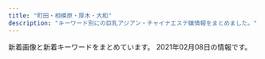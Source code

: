 ```yaml
---
title: "町田・相模原・厚木・大和"
description: "キーワード別にの巨乳アジアン・チャイナエステ嬢情報をまとめました。"
---
```


新着画像と新着キーワードをまとめています。
2021年02月08日の情報です。

<DmmAffiliateIns />
<KeywordTable
  shops={
    [
    {
        "img_links": [
            "http://www.hime.relaxjp.info/images/m1.jpg",
            "http://www.hime.relaxjp.info/images/esthe3.jpg",
            "http://www.hime.relaxjp.info/images/slider-img001.jpg",
            "http://www.hime.relaxjp.info/images/tel2.png",
            "http://www.hime.relaxjp.info/images/rsubt3.png",
            "http://www.hime.relaxjp.info/files/001-02.jpg",
            "http://www.hime.relaxjp.info/images/b-tel.png",
            "http://www.hime.relaxjp.info/images/esthe1.jpg",
            "http://www.hime.relaxjp.info/images/rsubt2.png",
            "http://www.hime.relaxjp.info/images/m4.jpg",
            "http://www.hime.relaxjp.info/files/005.jpg",
            "http://www.hime.relaxjp.info/files/002.jpg",
            "http://www.hime.relaxjp.info/images/rsubt4.png",
            "http://www.hime.relaxjp.info/images/esthe2.jpg",
            "http://www.hime.relaxjp.info/files/002-03.jpg",
            "http://www.hime.relaxjp.info/images/rsubt5.png",
            "http://www.hime.relaxjp.info/images/m2.jpg",
            "http://www.hime.relaxjp.info/files/002-02.jpg",
            "http://www.hime.relaxjp.info/photo_news/upimg/433955ffe94e800583_1.jpg",
            "http://www.hime.relaxjp.info/images/rsubt1.png",
            "http://www.hime.relaxjp.info/images/rsubt7.png",
            "http://www.hime.relaxjp.info/images/m6.jpg",
            "http://www.hime.relaxjp.info/images/b-online.png",
            "http://www.hime.relaxjp.info/images/slider-img002.jpg",
            "http://www.hime.relaxjp.info/images/m3.jpg",
            "http://www.hime.relaxjp.info/images/rsubt6.png",
            "http://www.hime.relaxjp.info/files/005-03.jpg",
            "http://www.hime.relaxjp.info/files/005-02.jpg",
            "http://www.hime.relaxjp.info/files/001-03.jpg",
            "http://www.hime.relaxjp.info/files/001.jpg"
        ],
        "url": "http://www.hime.relaxjp.info/",
        "station": "\u4e2d\u592e\u6797\u9593\u99c5\u897f\u53e3",
        "keywords": {
            "87": 24,
            "D": 24
        },
        "name": "\u59eb"
    },
    {
        "station": "JR\u753a\u7530\u99c5\u5317\u53e3",
        "name": "HIMAWARI",
        "img_links": [
            "http://aroma-himawari.com/img/girl/extra/staff-2-1.jpg",
            "http://aroma-himawari.com/img/girl/list/square-1.jpg",
            "http://aroma-himawari.com/img/material/elegant-8.jpg",
            "http://aroma-himawari.com/img/girl/pickup/pickup-1.jpg",
            "http://aroma-himawari.com/img/girl/extra/staff-2-0.jpg",
            "http://aroma-himawari.com/img/material/elegant-15.jpg",
            "http://aroma-himawari.com/img/material/elegant-5.jpg",
            "http://aroma-himawari.com/img/girl/extra/staff-4-3.jpg",
            "http://aroma-himawari.com/img/girl/list/staff-3.jpg",
            "http://aroma-himawari.com/img/material/elegant-14.jpg",
            "http://aroma-himawari.com/img/material/elegant-7.jpg",
            "http://aroma-himawari.com/img/girl/extra/staff-4-2.jpg",
            "http://aroma-himawari.com/img/girl/list/square-4.jpg",
            "http://aroma-himawari.com/img/material/elegant-16.jpg",
            "http://aroma-himawari.com/img/girl/extra/staff-2-2.jpg",
            "http://aroma-himawari.com/img/girl/extra/staff-4-0.jpg",
            "http://aroma-himawari.com/img/material/elegant-11.jpg",
            "http://aroma-himawari.com/img/material/elegant-2.jpg",
            "http://aroma-himawari.com/img/girl/pickup/pickup-2.jpg",
            "http://aroma-himawari.com/img/girl/extra/staff-2-3.jpg",
            "http://aroma-himawari.com/img/girl/list/square-2.jpg",
            "http://aroma-himawari.com/img/girl/list/square-5.jpg",
            "http://aroma-himawari.com/img/girl/list/staff-5.jpg",
            "http://aroma-himawari.com/img/material/shiatsu-5.jpg",
            "http://aroma-himawari.com/img/girl/extra/staff-5-2.jpg",
            "http://aroma-himawari.com/img/material/elegant-10.jpg",
            "http://aroma-himawari.com/img/material/arrow_next.png",
            "http://aroma-himawari.com/img/girl/extra/staff-5-0.jpg",
            "http://aroma-himawari.com/img/girl/extra/staff-3-0.jpg",
            "http://aroma-himawari.com/img/girl/list/square-3.jpg",
            "http://aroma-himawari.com/img/girl/pickup/pickup-3.jpg",
            "http://aroma-himawari.com/img/material/elegant-4.jpg",
            "http://aroma-himawari.com/img/girl/list/staff-1.jpg",
            "http://aroma-himawari.com/img/girl/extra/staff-3-2.jpg",
            "http://aroma-himawari.com/img/material/arrow_prev.png",
            "http://aroma-himawari.com/img/girl/extra/staff-3-3.jpg",
            "http://aroma-himawari.com/img/girl/extra/staff-1-2.jpg",
            "http://aroma-himawari.com/img/girl/list/staff-2.jpg",
            "http://aroma-himawari.com/img/material/elegant-19.jpg",
            "http://aroma-himawari.com/img/material/elegant-12.jpg",
            "http://aroma-himawari.com/img/girl/extra/staff-4-1.jpg",
            "http://aroma-himawari.com/img/material/elegant-1.jpg",
            "http://aroma-himawari.com/img/material/shiatsu-6.jpg",
            "http://aroma-himawari.com/img/girl/extra/staff-3-1.jpg",
            "http://aroma-himawari.com/img/material/elegant-9.jpg",
            "http://aroma-himawari.com/img/girl/pickup/pickup-4.jpg",
            "http://aroma-himawari.com/img/material/elegant-6.jpg",
            "http://aroma-himawari.com/img/material/elegant-13.jpg",
            "http://aroma-himawari.com/img/material/elegant-17.jpg",
            "http://aroma-himawari.com/img/girl/extra/staff-1-1.jpg",
            "http://aroma-himawari.com/img/material/shiatsu-1.jpg",
            "http://aroma-himawari.com/img/girl/extra/staff-5-3.jpg",
            "http://aroma-himawari.com/img/girl/extra/staff-1-3.jpg",
            "http://aroma-himawari.com/img/girl/extra/staff-5-1.jpg",
            "http://aroma-himawari.com/img/girl/list/staff-4.jpg",
            "http://aroma-himawari.com/img/material/elegant-18.jpg",
            "http://aroma-himawari.com/img/girl/extra/staff-1-0.jpg",
            "http://aroma-himawari.com/img/material/elegant-3.jpg"
        ],
        "url": "http://aroma-himawari.com/",
        "keywords": {}
    },
    {
        "station": "\u3055\u304c\u307f\u91ce\u99c5\u5317\u53e3",
        "url": "http://sln-esthe.com/",
        "keywords": {
            "C": 41
        },
        "img_links": [
            "http://sln-esthe.com/scdl/staff/10491mb.jpg",
            "http://sln-esthe.com/scdl/staff/10441mb.jpg",
            "http://sln-esthe.com/scdl/staff/10414.jpg",
            "http://sln-esthe.com/scdl/staff/10011.jpg",
            "http://sln-esthe.com/scdl/staff/10171mb.jpg",
            "http://sln-esthe.com/scdl/staff/10412.jpg",
            "http://sln-esthe.com/scdl/staff/10631.jpg",
            "http://sln-esthe.com/scdl/staff/10161.jpg",
            "http://sln-esthe.com/scdl/staff/10011mb.jpg",
            "http://sln-esthe.com/scdl/staff/10031.jpg",
            "http://sln-esthe.com/scdl/staff/10511.jpg",
            "http://sln-esthe.com/scdl/staff/10321.jpg",
            "http://sln-esthe.com/scdl/staff/10621mb.jpg",
            "http://sln-esthe.com/scdl/staff/10571mb.jpg",
            "http://sln-esthe.com/scdl/staff/10461mb.jpg",
            "http://sln-esthe.com/scdl/staff/10191.jpg",
            "http://sln-esthe.com/scdl/staff/10402.jpg",
            "http://sln-esthe.com/scdl/staff/10511mb.jpg",
            "http://sln-esthe.com/scdl/staff/10021mb.jpg",
            "http://sln-esthe.com/scdl/staff/10361mb.jpg",
            "http://sln-esthe.com/scdl/staff/10061mb.jpg",
            "http://sln-esthe.com/scdl/staff/10441.jpg",
            "http://sln-esthe.com/scdl/staff/10553.jpg",
            "http://sln-esthe.com/scdl/staff/10671mb.jpg",
            "http://sln-esthe.com/scdl/staff/10211mb.jpg",
            "http://sln-esthe.com/scdl/staff/10611mb.jpg",
            "http://sln-esthe.com/scdl/staff/10651mb.jpg",
            "http://sln-esthe.com/scdl/staff/10701.jpg",
            "http://sln-esthe.com/scdl/staff/10311mb.jpg",
            "http://sln-esthe.com/scdl/staff/10621.jpg",
            "http://sln-esthe.com/scdl/staff/10141mb.jpg",
            "http://sln-esthe.com/scdl/staff/10401mb.jpg",
            "http://sln-esthe.com/scdl/staff/10042.jpg",
            "http://sln-esthe.com/scdl/staff/10021.jpg",
            "http://sln-esthe.com/pic/head.png",
            "http://sln-esthe.com/scdl/staff/10391.jpg",
            "http://sln-esthe.com/scdl/staff/10331mb.jpg",
            "http://sln-esthe.com/scdl/staff/10411.jpg",
            "http://sln-esthe.com/scdl/staff/10431mb.jpg",
            "http://sln-esthe.com/scdl/staff/10501mb.jpg",
            "http://sln-esthe.com/scdl/staff/10151mb.jpg",
            "http://sln-esthe.com/scdl/staff/10231mb.jpg",
            "http://sln-esthe.com/scdl/staff/10641.jpg",
            "http://sln-esthe.com/scdl/staff/10241.jpg",
            "http://sln-esthe.com/scdl/staff/10411mb.jpg",
            "http://sln-esthe.com/scdl/staff/10521.jpg",
            "http://sln-esthe.com/scdl/staff/10301mb.jpg",
            "http://sln-esthe.com/scdl/staff/10142.jpg",
            "http://sln-esthe.com/scdl/staff/10151.jpg",
            "http://sln-esthe.com/scdl/staff/10481mb.jpg",
            "http://sln-esthe.com/scdl/staff/10342.jpg",
            "http://sln-esthe.com/scdl/staff/10493.jpg",
            "http://sln-esthe.com/scdl/staff/10282.jpg",
            "http://sln-esthe.com/scdl/staff/10121.jpg",
            "http://sln-esthe.com/scdl/staff/10071mb.jpg",
            "http://sln-esthe.com/scdl/staff/10041mb.jpg",
            "http://sln-esthe.com/scdl/staff/10131.jpg",
            "http://sln-esthe.com/scdl/staff/10641mb.jpg",
            "http://sln-esthe.com/scdl/staff/10121mb.jpg",
            "http://sln-esthe.com/scdl/staff/10012.jpg",
            "http://sln-esthe.com/scdl/staff/10341.jpg",
            "http://sln-esthe.com/scdl/staff/10291.jpg",
            "http://sln-esthe.com/scdl/staff/10681mb.jpg",
            "http://sln-esthe.com/scdl/staff/10691.jpg",
            "http://sln-esthe.com/scdl/staff/10131mb.jpg",
            "http://sln-esthe.com/scdl/staff/10501.jpg",
            "http://sln-esthe.com/scdl/staff/10331.jpg",
            "http://sln-esthe.com/scdl/staff/10141.jpg",
            "http://sln-esthe.com/scdl/staff/10291mb.jpg",
            "http://sln-esthe.com/scdl/staff/10413.jpg",
            "http://sln-esthe.com/scdl/staff/10382.jpg",
            "http://sln-esthe.com/scdl/staff/10631mb.jpg",
            "http://sln-esthe.com/scdl/staff/10481.jpg",
            "http://sln-esthe.com/scdl/staff/10181.jpg",
            "http://sln-esthe.com/scdl/staff/10571.jpg",
            "http://sln-esthe.com/scdl/staff/10391mb.jpg",
            "http://sln-esthe.com/scdl/staff/10241mb.jpg",
            "http://sln-esthe.com/scdl/staff/10552.jpg",
            "http://sln-esthe.com/scdl/staff/10471mb.jpg",
            "http://sln-esthe.com/scdl/staff/10421mb.jpg",
            "http://sln-esthe.com/scdl/staff/10351.jpg",
            "http://sln-esthe.com/scdl/staff/10554.jpg",
            "http://sln-esthe.com/scdl/staff/10181mb.jpg",
            "http://sln-esthe.com/scdl/staff/10061.jpg",
            "http://sln-esthe.com/scdl/staff/10041.jpg",
            "http://sln-esthe.com/scdl/staff/10531.jpg",
            "http://sln-esthe.com/scdl/staff/10231.jpg",
            "http://sln-esthe.com/img/ttl_rec.png",
            "http://sln-esthe.com/scdl/staff/10711mb.jpg",
            "http://sln-esthe.com/scdl/staff/10601.jpg",
            "http://sln-esthe.com/scdl/staff/10371mb.jpg",
            "http://sln-esthe.com/scdl/staff/10281.jpg",
            "http://sln-esthe.com/scdl/staff/10351mb.jpg",
            "http://sln-esthe.com/scdl/staff/10401.jpg",
            "http://sln-esthe.com/scdl/staff/10381.jpg",
            "http://sln-esthe.com/scdl/staff/10451.jpg",
            "http://sln-esthe.com/scdl/staff/10661mb.jpg",
            "http://sln-esthe.com/scdl/staff/10031mb.jpg",
            "http://sln-esthe.com/scdl/staff/10561.jpg",
            "http://sln-esthe.com/scdl/staff/10161mb.jpg",
            "http://sln-esthe.com/scdl/staff/10381mb.jpg",
            "http://sln-esthe.com/scdl/staff/10221mb.jpg",
            "http://sln-esthe.com/scdl/staff/10271.jpg",
            "http://sln-esthe.com/scdl/staff/10471.jpg",
            "http://sln-esthe.com/scdl/staff/10211.jpg",
            "http://sln-esthe.com/scdl/staff/10581mb.jpg",
            "http://sln-esthe.com/scdl/staff/10521mb.jpg",
            "http://sln-esthe.com/scdl/staff/10681.jpg",
            "http://sln-esthe.com/scdl/staff/10492.jpg",
            "http://sln-esthe.com/scdl/staff/10311.jpg",
            "http://sln-esthe.com/scdl/staff/10691mb.jpg",
            "http://sln-esthe.com/scdl/staff/10221.jpg",
            "http://sln-esthe.com/scdl/staff/10111.jpg",
            "http://sln-esthe.com/scdl/staff/10321mb.jpg",
            "http://sln-esthe.com/scdl/staff/10171.jpg",
            "http://sln-esthe.com/scdl/staff/10191mb.jpg",
            "http://sln-esthe.com/scdl/staff/10111mb.jpg",
            "http://sln-esthe.com/scdl/staff/10271mb.jpg",
            "http://sln-esthe.com/scdl/staff/10531mb.jpg",
            "http://sln-esthe.com/scdl/staff/10561mb.jpg",
            "http://sln-esthe.com/scdl/staff/10431.jpg",
            "http://sln-esthe.com/scdl/staff/10491.jpg",
            "http://sln-esthe.com/scdl/staff/10611.jpg",
            "http://sln-esthe.com/scdl/staff/10301.jpg",
            "http://sln-esthe.com/scdl/staff/10551.jpg",
            "http://sln-esthe.com/i/files/homeimg.jpg",
            "http://sln-esthe.com/scdl/staff/10671.jpg",
            "http://sln-esthe.com/scdl/staff/10421.jpg",
            "http://sln-esthe.com/scdl/staff/10701mb.jpg",
            "http://sln-esthe.com/scdl/staff/10581.jpg",
            "http://sln-esthe.com/img/ttl_mobile.png",
            "http://sln-esthe.com/scdl/staff/10622.jpg",
            "http://sln-esthe.com/scdl/staff/10461.jpg",
            "http://sln-esthe.com/scdl/staff/10281mb.jpg",
            "http://sln-esthe.com/scdl/staff/10261.jpg",
            "http://sln-esthe.com/scdl/staff/10541mb.jpg",
            "http://sln-esthe.com/scdl/staff/10022.jpg",
            "http://sln-esthe.com/scdl/staff/10711.jpg",
            "http://sln-esthe.com/img/ttl_staff.png",
            "http://sln-esthe.com/scdl/staff/10071.jpg",
            "http://sln-esthe.com/scdl/staff/10661.jpg",
            "http://sln-esthe.com/scdl/staff/10182.jpg",
            "http://sln-esthe.com/scdl/staff/10371.jpg",
            "http://sln-esthe.com/scdl/staff/10341mb.jpg",
            "http://sln-esthe.com/scdl/staff/10212.jpg",
            "http://sln-esthe.com/scdl/staff/10101.jpg",
            "http://sln-esthe.com/scdl/staff/10101mb.jpg",
            "http://sln-esthe.com/scdl/staff/10272.jpg",
            "http://sln-esthe.com/scdl/staff/10343.jpg",
            "http://sln-esthe.com/scdl/staff/10261mb.jpg",
            "http://sln-esthe.com/scdl/staff/10361.jpg",
            "http://sln-esthe.com/scdl/staff/10551mb.jpg",
            "http://sln-esthe.com/scdl/staff/10601mb.jpg",
            "http://sln-esthe.com/scdl/staff/10192.jpg",
            "http://sln-esthe.com/scdl/staff/10651.jpg",
            "http://sln-esthe.com/scdl/staff/10541.jpg",
            "http://sln-esthe.com/scdl/staff/10451mb.jpg"
        ],
        "name": "nana"
    },
    {
        "station": "\u5c0f\u7530\u6025\u76f8\u6a21\u539f\u99c5\u5357\u53e3",
        "name": "Tiara",
        "keywords": {
            "89": 4,
            "86": 1,
            "D": 5
        },
        "img_links": [
            "http://hitlyiopm.xyz/uploads/201021/1-20102112344O57.jpg",
            "http://hitlyiopm.xyz/picture/c-01.jpg",
            "http://hitlyiopm.xyz/picture/m-top05.jpg",
            "http://hitlyiopm.xyz/picture/nav-004.jpg",
            "http://hitlyiopm.xyz/picture/m-top02.jpg",
            "http://hitlyiopm.xyz/picture/nav-005.jpg",
            "http://hitlyiopm.xyz/picture/m-top03.jpg",
            "http://hitlyiopm.xyz/picture/nav-002.jpg",
            "http://hitlyiopm.xyz/uploads/201021/1-20102112353H51.jpg",
            "http://hitlyiopm.xyz/picture/nav-001.jpg",
            "http://hitlyiopm.xyz/picture/nav-003.jpg",
            "http://hitlyiopm.xyz/picture/m-head01.jpg",
            "http://hitlyiopm.xyz/uploads/201021/1-201021123520249.jpg",
            "http://hitlyiopm.xyz/uploads/201226/1-201226151234C4.jpg",
            "http://hitlyiopm.xyz/picture/nav-006.jpg",
            "http://hitlyiopm.xyz/uploads/201021/1-2010211235033D.jpg"
        ],
        "url": "http://hitlyiopm.xyz/"
    },
    {
        "url": "http://www.m-en.work/",
        "img_links": [
            "http://www.m-en.work/img/tit1.png",
            "http://www.m-en.work/img/slide2-2.jpg",
            "http://www.m-en.work/img/m3.png",
            "http://www.m-en.work/img/m6.png",
            "http://www.m-en.work/img/up.png",
            "http://www.m-en.work/img/open.png",
            "http://www.m-en.work/img/m1.png",
            "http://www.m-en.work/staff/risa1.jpg",
            "http://www.m-en.work/img/m2.png",
            "http://www.m-en.work/img/slide2-4.jpg",
            "http://www.m-en.work/img/tit2.png",
            "http://www.m-en.work/staff/miho1.jpg",
            "http://www.m-en.work/img/m4.png",
            "http://www.m-en.work/img/h1.png",
            "http://www.m-en.work/staff/yuki1.jpg",
            "http://www.m-en.work/staff/yuna1.jpg",
            "http://www.m-en.work/img/slide2-1.jpg",
            "http://www.m-en.work/img/cp-ttl.png",
            "http://www.m-en.work/img/slide2-3.jpg",
            "http://www.m-en.work/img/tit6.png",
            "http://www.m-en.work/img/cp-desc1.png",
            "http://www.m-en.work/img/phone.png",
            "http://www.m-en.work/img/info.png",
            "http://www.m-en.work/img/tit5.png",
            "http://www.m-en.work/img/m5.png",
            "http://www.m-en.work/img/tit3.png",
            "http://www.m-en.work/img/cp-desc1sp.png",
            "http://www.m-en.work/img/tit4.png",
            "http://www.m-en.work/staff/kaori1.jpg",
            "http://www.m-en.work/img/tel2.png"
        ],
        "keywords": {
            "E": 7,
            "D": 14,
            "C": 14
        },
        "station": "\u753a\u7530\u99c5\u6771\u53e3",
        "name": "\u7e01"
    },
    {
        "url": "http://lafesta.ests.jp/",
        "station": "\u6d77\u8001\u540d\u99c5\u6771\u53e3",
        "name": "\u30e9\u30d5\u30a7\u30b9\u30bf",
        "keywords": {
            "C": 9
        },
        "img_links": [
            "http://lafesta.ests.jp/photos/sites/43/2018/06/201806260314216.jpg",
            "http://lafesta.ests.jp/photos/sites/43/2018/06/2018062603142188.jpg",
            "http://lafesta.ests.jp/images/pick_bj2.jpg",
            "http://lafesta.ests.jp/images/s_news.jpg",
            "http://lafesta.ests.jp/photos/sites/43/2020/09/2020092918240213.jpg",
            "http://lafesta.ests.jp/photos/sites/43/2020/11/2020111211332413.jpg",
            "http://lafesta.ests.jp/images/top.jpg",
            "http://lafesta.ests.jp/images/staff0.jpg",
            "http://lafesta.ests.jp/images/photo.jpg",
            "http://lafesta.ests.jp/photos/sites/43/2019/05/2019052513415829.jpg",
            "http://lafesta.ests.jp/images/pick1.jpg",
            "http://lafesta.ests.jp/images/pick.jpg",
            "http://lafesta.ests.jp/images/s_staff.jpg",
            "http://lafesta.ests.jp/images/s3.jpg",
            "http://lafesta.ests.jp/images/s1.jpg",
            "http://lafesta.ests.jp/images/mobile.jpg"
        ]
    },
    {
        "url": "http://shonoyou.me-es.com/",
        "keywords": {},
        "name": "\u521d\u306e\u8449",
        "img_links": [
            "http://shonoyou.me-es.com/girl/019.jpg",
            "http://shonoyou.me-es.com/images/index_02.jpg",
            "http://shonoyou.me-es.com/images/index_19.jpg",
            "http://shonoyou.me-es.com/images/index_14.jpg",
            "http://shonoyou.me-es.com/images/index_25.jpg",
            "http://shonoyou.me-es.com/images/index_10.jpg",
            "http://shonoyou.me-es.com/girl/010a.jpg",
            "http://shonoyou.me-es.com/images/rec_10.jpg",
            "http://shonoyou.me-es.com/images/staff_10.jpg",
            "http://shonoyou.me-es.com/girl/013.jpg",
            "http://shonoyou.me-es.com/images/rec.jpg",
            "http://shonoyou.me-es.com/girl/016.jpg",
            "http://shonoyou.me-es.com/images/index_12.jpg",
            "http://shonoyou.me-es.com/images/index_21.jpg",
            "http://shonoyou.me-es.com/girl/018.jpg",
            "http://shonoyou.me-es.com/girl/016a.jpg",
            "http://shonoyou.me-es.com/images/top.jpg",
            "http://shonoyou.me-es.com/images/index_09.jpg",
            "http://shonoyou.me-es.com/images/index_04.jpg",
            "http://shonoyou.me-es.com/girl/017a.jpg",
            "http://shonoyou.me-es.com/images/index_27.jpg",
            "http://shonoyou.me-es.com/girl/017.jpg",
            "http://shonoyou.me-es.com/girl/02a.jpg",
            "http://shonoyou.me-es.com/images/index_07.jpg",
            "http://shonoyou.me-es.com/girl/013a.jpg",
            "http://shonoyou.me-es.com/images/index_06.jpg",
            "http://shonoyou.me-es.com/images/top2.jpg",
            "http://shonoyou.me-es.com/images/index_11.jpg",
            "http://shonoyou.me-es.com/images/index_24.jpg",
            "http://shonoyou.me-es.com/images/index_20.jpg",
            "http://shonoyou.me-es.com/girl/02.jpg",
            "http://shonoyou.me-es.com/girl/010.jpg",
            "http://shonoyou.me-es.com/images/info_10.jpg",
            "http://shonoyou.me-es.com/images/index_16.jpg",
            "http://shonoyou.me-es.com/images/index_17.jpg",
            "http://shonoyou.me-es.com/images/info.jpg",
            "http://shonoyou.me-es.com/girl/015.jpg",
            "http://shonoyou.me-es.com/images/index_22.jpg",
            "http://shonoyou.me-es.com/girl/018a.jpg",
            "http://shonoyou.me-es.com/images/index_03.jpg",
            "http://shonoyou.me-es.com/girl/019a.jpg",
            "http://shonoyou.me-es.com/images/index_05.jpg",
            "http://shonoyou.me-es.com/girl/015a.jpg"
        ],
        "station": "\u5ea7\u9593\u99c5\u897f\u53e3"
    },
    {
        "keywords": {},
        "name": "\u695a\u3005",
        "img_links": [
            "http://onshin.xyz/_src/39571220/img20200212123842969058.jpg",
            "http://onshin.xyz/_src/39647639/cam2.jpg",
            "http://onshin.xyz/_src/39571162/img20200212123720046544.jpg",
            "http://onshin.xyz/_src/39571145/wechatimg269_20200209155042881.jpg",
            "http://onshin.xyz/_src/38965876/wechatimg49.jpg",
            "http://onshin.xyz/_src/38965813/staffgallery.png",
            "http://onshin.xyz/_src/39571177/img20200212123750825675.jpg",
            "http://onshin.xyz/_src/39571026/point_blur_jan292021_170857.jpg",
            "http://onshin.xyz/_src/39571051/img20200212123842969058.jpg",
            "http://onshin.xyz/_src/39571056/img20200212123918630367.jpg",
            "http://onshin.xyz/_src/39571234/img20200212123918630367.jpg",
            "http://onshin.xyz/_src/39571219/img20200212123842969058.jpg",
            "http://onshin.xyz/_src/38965782/navi_07.png",
            "http://onshin.xyz/_src/38965758/s1.jpg",
            "http://onshin.xyz/_src/38965798/sign.png",
            "http://onshin.xyz/_src/39571217/img20200212123842969058.jpg",
            "http://onshin.xyz/_src/38965769/sign.png",
            "http://onshin.xyz/_src/38965857/s4.jpg",
            "http://onshin.xyz/_src/39571231/img20200212123918630367.jpg",
            "http://onshin.xyz/_src/39571218/img20200212123842969058.jpg",
            "http://onshin.xyz/_src/38965770/sign.png",
            "http://onshin.xyz/_src/39571023/img20200212123750825675.jpg",
            "http://onshin.xyz/_src/38965760/s3.jpg",
            "http://onshin.xyz/_src/38965812/sign.png",
            "http://onshin.xyz/_src/39571142/wechatimg269_20200209155042881.jpg",
            "http://onshin.xyz/_src/38965842/img20200212123402999347.jpg",
            "http://onshin.xyz/_src/38965884/wechatimg89089a3d49ce9555a298149aea23d992.jpg",
            "http://onshin.xyz/_src/38965766/now.jpg",
            "http://onshin.xyz/_src/39571116/img20200212123605950636.jpg",
            "http://onshin.xyz/_src/38965834/sign.png",
            "http://onshin.xyz/_src/39648932/wechatimg269_20200209155042881.jpg",
            "http://onshin.xyz/_src/39571190/point_blur_jan292021_170857.jpg",
            "http://onshin.xyz/_src/39571233/img20200212123918630367.jpg",
            "http://onshin.xyz/_src/38965843/img20200212123402999347.jpg",
            "http://onshin.xyz/_src/38965789/sign.png",
            "http://onshin.xyz/_src/39648933/wechatimg270.jpg",
            "http://onshin.xyz/_src/38965849/img20200212123452130136.jpg",
            "http://onshin.xyz/_src/39627767/wx00020211-183028%402x.png",
            "http://onshin.xyz/_src/38965854/s2.jpg",
            "http://onshin.xyz/_src/39571192/point_blur_jan292021_170857.jpg",
            "http://onshin.xyz/_src/39571004/img20200212123720046544.jpg",
            "http://onshin.xyz/_src/39571022/img20200212123750825675.jpg",
            "http://onshin.xyz/_src/38965860/conbaner.png",
            "http://onshin.xyz/_src/38965845/img20200212123402999347.jpg",
            "http://onshin.xyz/_src/38965804/img20200212123452130136.jpg",
            "http://onshin.xyz/_src/39571232/img20200212123918630367.jpg",
            "http://onshin.xyz/_src/38965826/img20200212123452130136.jpg",
            "http://onshin.xyz/_src/38965874/wechatimg48.jpg",
            "http://onshin.xyz/_src/38965771/conbaner.png",
            "http://onshin.xyz/_src/38965847/img20200212123402999347.jpg",
            "http://onshin.xyz/_src/38965795/sign.png",
            "http://onshin.xyz/_src/38965855/s3.jpg",
            "http://onshin.xyz/_src/38965786/sign.png",
            "http://onshin.xyz/_src/39571163/img20200212123720046544.jpg",
            "http://onshin.xyz/_src/38965809/sign.png",
            "http://onshin.xyz/_src/38965844/img20200212123402999347.jpg",
            "http://onshin.xyz/_src/38965864/time.png",
            "http://onshin.xyz/_src/39570591/img20200212123605950636.jpg",
            "http://onshin.xyz/_src/39571193/point_blur_jan292021_170857.jpg",
            "http://onshin.xyz/_src/39571180/img20200212123750825675.jpg",
            "http://onshin.xyz/_src/38965856/s4.jpg",
            "http://onshin.xyz/_src/39571146/wechatimg269_20200209155042881.jpg",
            "http://onshin.xyz/_src/38965853/s1.jpg",
            "http://onshin.xyz/_src/39571141/wechatimg270.jpg",
            "http://onshin.xyz/_src/38965850/img20200212123452130136.jpg",
            "http://onshin.xyz/_src/38965868/wechatimg52.jpg",
            "http://onshin.xyz/_src/38965848/img20200212123402999347.jpg",
            "http://onshin.xyz/_src/38965778/navi_03.png",
            "http://onshin.xyz/_src/38965780/navi_05.png",
            "http://onshin.xyz/_src/39571179/img20200212123750825675.jpg",
            "http://onshin.xyz/_src/38965827/img20200212123452130136.jpg",
            "http://onshin.xyz/_src/38965878/wechatimg47.jpg",
            "http://onshin.xyz/_src/38965837/sign.png",
            "http://onshin.xyz/_src/39571005/img20200212123720046544.jpg",
            "http://onshin.xyz/_src/39571052/img20200212123842969058.jpg",
            "http://onshin.xyz/_src/39571115/img20200212123605950636.jpg",
            "http://onshin.xyz/_src/39571165/img20200212123720046544.jpg",
            "http://onshin.xyz/_src/38965759/s2.jpg",
            "http://onshin.xyz/_src/38965870/wechatimg46.jpg",
            "http://onshin.xyz/_src/38965886/re.png",
            "http://onshin.xyz/_src/39570590/img20200212123605950636.jpg",
            "http://onshin.xyz/_src/38965767/now.jpg",
            "http://onshin.xyz/_src/39571027/point_blur_jan292021_170857.jpg",
            "http://onshin.xyz/_src/38965784/navi_09.png",
            "http://onshin.xyz/_src/39571117/img20200212123605950636.jpg",
            "http://onshin.xyz/_src/39571114/img20200212123605950636.jpg",
            "http://onshin.xyz/_src/39571178/img20200212123750825675.jpg",
            "http://onshin.xyz/_src/38965872/wechatimg51.jpg",
            "http://onshin.xyz/_src/39571191/point_blur_jan292021_170857.jpg",
            "http://onshin.xyz/_src/38965821/sign.png",
            "http://onshin.xyz/_src/38965805/img20200212123452130136.jpg",
            "http://onshin.xyz/_src/39571055/img20200212123918630367.jpg",
            "http://onshin.xyz/_src/39647637/cam2.jpg",
            "http://onshin.xyz/_src/39571164/img20200212123720046544.jpg",
            "http://onshin.xyz/_src/38965818/sign.png"
        ],
        "url": "http://onshin.xyz/",
        "station": "\u672c\u539a\u6728\u99c5\u5317\u53e3"
    },
    {
        "station": "\u76f8\u6a21\u5927\u91ce\u99c5\u5317\u53e3",
        "img_links": [
            "http://www.sh-vivian.work/uploads/190208/1-1Z20Q51240493.jpg",
            "http://www.sh-vivian.work/uploads/200703/1-200F3092311544.jpg",
            "http://www.sh-vivian.work/uploads/allimg/180820/1-1PR01K540436.jpg",
            "http://www.sh-vivian.work/uploads/allimg/210201/1-2102011K233.jpg",
            "http://www.sh-vivian.work/uploads/210115/1-210115135415P5.jpg",
            "http://www.sh-vivian.work/uploads/201123/1-20112309300B22.jpg",
            "http://www.sh-vivian.work/uploads/190716/1-1ZG60S04R93.jpg",
            "http://www.sh-vivian.work/uploads/190716/1-1ZG60S2061U.jpg",
            "http://www.sh-vivian.work/templets/default/picture/bg_header_1.jpg",
            "http://www.sh-vivian.work/uploads/190716/1-1ZG6135Q21N.jpg",
            "http://www.sh-vivian.work/uploads/210201/1-2102011K133U3.jpg",
            "http://www.sh-vivian.work/uploads/200727/1-200HF95956124.jpg",
            "http://www.sh-vivian.work/uploads/200401/1-2004010TH2T2.jpg",
            "http://www.sh-vivian.work/uploads/190716/1-1ZG60S142348.jpg",
            "http://www.sh-vivian.work/uploads/191214/1-191214145050357.jpg"
        ],
        "url": "http://www.sh-vivian.work/",
        "name": "ViVian",
        "keywords": {
            "D": 1,
            "E": 2,
            "89": 2,
            "85": 7,
            "C": 6
        }
    },
    {
        "station": "\u4e2d\u592e\u6797\u9593\u99c5",
        "keywords": {
            "87": 3,
            "86": 2,
            "D": 3,
            "C": 2
        },
        "name": "Aimu\uff5e\u30a2\u30a4\u30e0\uff5e",
        "url": "http://www.aimu.iesjp.com/",
        "img_links": [
            "http://www.aimu.iesjp.com/images/index_22.jpg",
            "http://www.aimu.iesjp.com/images/index_13.jpg",
            "http://www.aimu.iesjp.com/images/index_06.jpg",
            "http://www.aimu.iesjp.com/images/footer.jpg",
            "http://www.aimu.iesjp.com/files/002-02.jpg",
            "http://www.aimu.iesjp.com/files/004-03.jpg",
            "http://www.aimu.iesjp.com/images/index_04.jpg",
            "http://www.aimu.iesjp.com/images/header.jpg",
            "http://www.aimu.iesjp.com/files/003.jpg",
            "http://www.aimu.iesjp.com/images/index_16.jpg",
            "http://www.aimu.iesjp.com/images/index_05.jpg",
            "http://www.aimu.iesjp.com/images/index_09.jpg",
            "http://www.aimu.iesjp.com/images/index_18.jpg",
            "http://www.aimu.iesjp.com/images/index_21.jpg",
            "http://www.aimu.iesjp.com/files/003-02.jpg",
            "http://www.aimu.iesjp.com/files/001-03.jpg",
            "http://www.aimu.iesjp.com/files/002-03.jpg",
            "http://www.aimu.iesjp.com/files/004-02.jpg",
            "http://www.aimu.iesjp.com/images/index_23.jpg",
            "http://www.aimu.iesjp.com/files/005.jpg",
            "http://www.aimu.iesjp.com/files/004.jpg",
            "http://www.aimu.iesjp.com/images/index_03.jpg",
            "http://www.aimu.iesjp.com/images/backlistbtn.png",
            "http://www.aimu.iesjp.com/files/001-02.jpg",
            "http://www.aimu.iesjp.com/images/index_19.jpg",
            "http://www.aimu.iesjp.com/images/index_08.jpg",
            "http://www.aimu.iesjp.com/files/005-02.jpg",
            "http://www.aimu.iesjp.com/files/005-03.jpg",
            "http://www.aimu.iesjp.com/images/index_11.jpg",
            "http://www.aimu.iesjp.com/files/001.jpg",
            "http://www.aimu.iesjp.com/files/002.jpg",
            "http://www.aimu.iesjp.com/files/003-03.jpg",
            "http://www.aimu.iesjp.com/images/index_07.jpg",
            "http://www.aimu.iesjp.com/images/index_12.jpg"
        ]
    },
    {
        "url": "http://www.baby.esjp.info/",
        "name": "\u30d9\u30d3\u30fc",
        "keywords": {
            "90": 1,
            "\u5de8\u4e73": 1,
            "E": 1,
            "\u4e73": 1,
            "87": 5,
            "86": 4,
            "D": 9
        },
        "station": "\u76f8\u6a21\u5927\u91ce\u99c5\u5357\u53e3",
        "img_links": [
            "http://www.baby.esjp.info/files/047-02.jpg",
            "http://www.baby.esjp.info/images/top.png",
            "http://www.baby.esjp.info/files/052.jpg",
            "http://www.baby.esjp.info/images/shop/shop04.jpg",
            "http://www.baby.esjp.info/files/050.jpg",
            "http://www.baby.esjp.info/files/038.jpg",
            "http://www.baby.esjp.info/files/048-02.jpg",
            "http://www.baby.esjp.info/files/049-02.jpg",
            "http://www.baby.esjp.info/images/shop/shop02.jpg",
            "http://www.baby.esjp.info/images/girl-z2.jpg",
            "http://www.baby.esjp.info/files/051-02.jpg",
            "http://www.baby.esjp.info/files/054.jpg",
            "http://www.baby.esjp.info/images/bj3.png",
            "http://www.baby.esjp.info/images/mobile.png",
            "http://www.baby.esjp.info/files/045-02.jpg",
            "http://www.baby.esjp.info/images/girl-z1.jpg",
            "http://www.baby.esjp.info/files/045.jpg",
            "http://www.baby.esjp.info/files/050-02.jpg",
            "http://www.baby.esjp.info/files/053-02.jpg",
            "http://www.baby.esjp.info/files/051.jpg",
            "http://www.baby.esjp.info/images/link_line.png",
            "http://www.baby.esjp.info/images/infor.png",
            "http://www.baby.esjp.info/files/054-02.jpg",
            "http://www.baby.esjp.info/images/shop/shop01.jpg",
            "http://www.baby.esjp.info/images/staff_line.png",
            "http://www.baby.esjp.info/images/top_sche.png",
            "http://www.baby.esjp.info/files/052-02.jpg",
            "http://www.baby.esjp.info/files/048.jpg",
            "http://www.baby.esjp.info/images/shop/shop03.jpg",
            "http://www.baby.esjp.info/files/047.jpg",
            "http://www.baby.esjp.info/files/038-02.jpg",
            "http://www.baby.esjp.info/files/049.jpg",
            "http://www.baby.esjp.info/files/053.jpg",
            "http://www.baby.esjp.info/images/tit-infor.png"
        ]
    },
    {
        "img_links": [
            "http://tuboan.xyz/_src/32794214/end.jpg",
            "http://tuboan.xyz/_src/32794361/wechatimg5740.jpg",
            "http://tuboan.xyz/_src/32794327/wechatimg134.jpg",
            "http://tuboan.xyz/_src/32794243/wechatimg136_20190530165104204.jpg",
            "http://tuboan.xyz/_src/32794358/wechatimg148.jpg",
            "http://tuboan.xyz/_src/35851913/wechatimg307.jpg",
            "http://tuboan.xyz/_src/32794332/wechatimg134.jpg",
            "http://tuboan.xyz/_src/32794328/wechatimg131.jpg",
            "http://tuboan.xyz/_src/32876943/wechatimg179.jpg",
            "http://tuboan.xyz/_src/32794248/wechatimg131.jpg",
            "http://tuboan.xyz/_src/32794336/wechatimg116_20190529213149608.jpg",
            "http://tuboan.xyz/_src/32794246/line1.png",
            "http://tuboan.xyz/_src/32794338/line1.png",
            "http://tuboan.xyz/_src/32794334/line1.png",
            "http://tuboan.xyz/_src/32794244/3_20190531100402371.jpg",
            "http://tuboan.xyz/_src/32794205/s_news.png",
            "http://tuboan.xyz/_src/32794184/sign.png",
            "http://tuboan.xyz/_src/32794329/3_20190531100402371.jpg",
            "http://tuboan.xyz/_src/32794210/info.jpg",
            "http://tuboan.xyz/_src/32794340/wechatimg162.jpg",
            "http://tuboan.xyz/_src/32794321/wechatimg164.jpg",
            "http://tuboan.xyz/_src/32794250/line1.png",
            "http://tuboan.xyz/_src/39443180/line1.png",
            "http://tuboan.xyz/_src/32876882/1_20190531100800502.jpg",
            "http://tuboan.xyz/_src/32794324/wechatimg120.jpg",
            "http://tuboan.xyz/_src/32794360/wechatimg5740.jpg",
            "http://tuboan.xyz/_src/32794346/line1.png",
            "http://tuboan.xyz/_src/32794325/wechatimg162.jpg",
            "http://tuboan.xyz/_src/32794278/wechatimg178.jpg",
            "http://tuboan.xyz/_src/32794276/wechatimg177.jpg",
            "http://tuboan.xyz/_src/32794320/wechatimg136_20190530165104204.jpg",
            "http://tuboan.xyz/_src/32846891/wechatimg134.jpg",
            "http://tuboan.xyz/_src/32794359/wechatimg148.jpg",
            "http://tuboan.xyz/_src/32794280/wechatimg176.jpg",
            "http://tuboan.xyz/_src/39443177/wechatimg76.jpg",
            "http://tuboan.xyz/_src/32794352/1_20190531100800502.jpg",
            "http://tuboan.xyz/_src/32794348/wechatimg164.jpg",
            "http://tuboan.xyz/_src/32794342/line1.png",
            "http://tuboan.xyz/_src/32794238/zi_staff.png",
            "http://tuboan.xyz/_src/32794322/wechatimg116_20190529213149608.jpg",
            "http://tuboan.xyz/_src/32794330/line1.png",
            "http://tuboan.xyz/_src/35851915/wechatimg307.jpg",
            "http://tuboan.xyz/_src/35851941/line1.png",
            "http://tuboan.xyz/_src/39443173/wechatimg76.jpg",
            "http://tuboan.xyz/_src/32794240/line1.png",
            "http://tuboan.xyz/_src/32794350/line1.png",
            "http://tuboan.xyz/_src/32794344/wechatimg120.jpg"
        ],
        "keywords": {},
        "station": "\u672c\u539a\u6728\u99c5\u5317\u53e3",
        "url": "http://tuboan.xyz/",
        "name": "\u307b\u307b\u3048\u307f"
    },
    {
        "station": "\u5357\u6797\u9593\u99c5\u897f\u53e3",
        "name": "Rose \uff5e\u30ed\u30fc\u30ba\uff5e",
        "keywords": {
            "C": 16,
            "\u30bb\u30af\u30b7\u30fc": 17
        },
        "img_links": [
            "http://6navi.info/link/walker88.jpg",
            "https://relax-yuran.xyz/images/pick.jpg",
            "https://relax-yuran.xyz/images/girl-z1.jpg",
            "https://relax-yuran.xyz/images/top.png",
            "https://relax-yuran.xyz/images/st/kiki2.jpg",
            "https://relax-yuran.xyz/images/s_link.png",
            "https://relax-yuran.xyz/images/st/st_.jpg",
            "https://relax-yuran.xyz/images/room1.jpg",
            "https://relax-yuran.xyz/images/mobile.jpg",
            "https://relax-yuran.xyz/images/st/momo.jpg",
            "https://relax-yuran.xyz/images/movie.jpg",
            "https://relax-yuran.xyz/images/st/mimi.jpg",
            "https://relax-yuran.xyz/images/nbj2.png",
            "https://relax-yuran.xyz/images/room3.jpg",
            "https://relax-yuran.xyz/images/s_staff.png",
            "https://relax-yuran.xyz/images/st/sakura.jpg",
            "https://relax-yuran.xyz/images/st/mei.jpg",
            "https://relax-yuran.xyz/images/room2.jpg",
            "https://relax-yuran.xyz/images/st/shizuka.jpg",
            "https://relax-yuran.xyz/images/girl-z2.jpg",
            "https://relax-yuran.xyz/images/st/yuyu.jpg",
            "http://6navi.info/link/esthelove88-31.jpg",
            "http://menlog.net/link/menlog8831.jpg",
            "https://relax-yuran.xyz/images/st/kiki.jpg",
            "https://relax-yuran.xyz/images/st/momo2.jpg"
        ],
        "url": "https://relax-yuran.xyz/"
    },
    {
        "name": "\u30ed\u30fc\u30ba",
        "url": "http://rose.este88.com/",
        "img_links": [
            "http://rose.este88.com/girls/ana1.jpg",
            "http://rose.este88.com/girls/yuki1.jpg",
            "http://rose.este88.com/girls/yuyu1.jpg",
            "http://rose.este88.com/images/new.jpg",
            "http://rose.este88.com/girls/reko1.jpg",
            "http://rose.este88.com/images/s_staff.png",
            "http://rose.este88.com/images/top.png",
            "http://rose.este88.com/images/s_news.png",
            "http://rose.este88.com/girls/momo1.jpg"
        ],
        "keywords": {},
        "station": "\u672c\u539a\u6728\u99c5\u5317\u53e3"
    },
    {
        "img_links": [
            "http://mai.abnavi.info/images/top.jpg",
            "http://mai.abnavi.info/images/end.png",
            "http://mai.abnavi.info/photos/sites/37/2020/12/2020120717270293.jpg",
            "http://mai.abnavi.info/images/link.jpg",
            "http://mai.abnavi.info/images/mobile.jpg",
            "http://mai.abnavi.info/images/room1.jpg",
            "http://mai.abnavi.info/images/room4.jpg",
            "http://mai.abnavi.info/photos/sites/37/2020/08/2020082918252940.jpg",
            "http://mai.abnavi.info/photos/sites/37/2020/10/2020103018180523.jpg",
            "http://mai.abnavi.info/photos/sites/37/2019/11/2019111711211273.jpg",
            "http://mai.abnavi.info/images/room3.jpg",
            "http://mai.abnavi.info/images/room2.jpg",
            "http://mai.abnavi.info/images/staff.jpg"
        ],
        "station": "\u672c\u539a\u6728\u99c5\u6771\u53e3",
        "name": "\u30a2\u30ab\u30b9\u30ea\u30cf\u30a6\u30b9",
        "url": "http://mai.abnavi.info/",
        "keywords": {
            "C": 5,
            "85": 5,
            "86": 15,
            "D": 15
        }
    },
    {
        "keywords": {},
        "img_links": [
            "http://es-flower.work/img/yuki1.jpg",
            "http://es-flower.work/images/b2.jpg",
            "http://es-flower.work/images/sys2.png",
            "http://es-flower.work/images/news.jpg",
            "http://es-flower.work/images/b3.jpg",
            "http://es-flower.work/img/yumi1.jpg",
            "http://es-flower.work/images/1.jpg",
            "http://es-flower.work/images/rec2.jpg",
            "http://es-flower.work/images/3.jpg",
            "http://es-flower.work/images/tel.jpg",
            "http://es-flower.work/images/tg.jpg",
            "http://es-flower.work/images/mobile.jpg",
            "http://es-flower.work/staff/yumi.jpg",
            "http://es-flower.work/images/head.jpg",
            "http://es-flower.work/images/rec1.png",
            "http://es-flower.work/images/int1.png",
            "http://es-flower.work/images/sys1.png",
            "http://es-flower.work/images/interior_t.jpg",
            "http://es-flower.work/staff/yuri.jpg",
            "http://es-flower.work/images/int2.png",
            "http://es-flower.work/images/staff_t.jpg",
            "http://es-flower.work/images/2.jpg",
            "http://es-flower.work/staff/yuki.jpg",
            "http://es-flower.work/img/yuri1.jpg"
        ],
        "station": "\u5927\u548c\u99c5\u5317\u53e3",
        "name": "\u8594\u8587\u5712",
        "url": "http://es-flower.work/"
    },
    {
        "url": "http://sakura.fan.bz/",
        "keywords": {
            "85": 2,
            "84": 4,
            "C": 23,
            "E": 3,
            "83": 4,
            "D": 18,
            "86": 10
        },
        "name": "\u3055\u304f\u3089",
        "station": "\u76f8\u6a21\u5927\u91ce\u99c5\u5357\u53e3",
        "img_links": [
            "http://sakura.fan.bz/photos/sites/96/2019/09/2019090609280369.jpg",
            "http://sakura.fan.bz/photos/sites/96/2020/12/2020120203192280.jpg",
            "http://sakura.fan.bz/images/top.jpg",
            "http://sakura.fan.bz/photos/sites/96/2019/11/2019112803264378.jpg",
            "http://sakura.fan.bz/photos/sites/96/2019/09/2019090608513621.jpg",
            "http://sakura.fan.bz/photos/sites/96/2019/09/2019090502332511.jpg",
            "http://sakura.fan.bz/images/s_news.png",
            "http://sakura.fan.bz/images/s_face.png",
            "http://sakura.fan.bz/images/news_bj1.png",
            "http://sakura.fan.bz/images/info.png",
            "http://sakura.fan.bz/images/end.png",
            "http://sakura.fan.bz/images/s_staff.png",
            "http://sakura.fan.bz/photos/sites/96/2019/12/2019120107502632.jpg",
            "http://sakura.fan.bz/photos/sites/96/2019/09/2019090502332622.jpg",
            "http://sakura.fan.bz/photos/sites/96/2019/11/201911070206265.jpg",
            "http://sakura.fan.bz/photos/sites/96/2019/09/2019090502332739.jpg",
            "http://sakura.fan.bz/images/news_bj3.png",
            "http://sakura.fan.bz/photos/sites/96/2019/10/2019100401374573.jpg"
        ]
    },
    {
        "keywords": {},
        "url": "http://www.crossi.xyz/",
        "name": "\u30d4\u30e5\u30a2\u30cf\u30fc\u30c8",
        "img_links": [
            "http://www.crossi.xyz/uploads/180905/1-1PZ515095RN.jpg",
            "http://www.crossi.xyz/uploads/201102/1-201102150J3926.jpg",
            "http://www.crossi.xyz/uploads/190920/1-1Z920134U1939.jpg",
            "http://www.crossi.xyz/uploads/201202/1-201202124933147.jpg",
            "http://www.crossi.xyz/uploads/200907/1-200ZG41K4546.jpg",
            "http://www.crossi.xyz/uploads/191016/1-191016134K2213.jpg",
            "http://www.crossi.xyz/uploads/allimg/180731/1-1PI1145244194.jpg",
            "http://www.crossi.xyz/uploads/190920/1-1Z920134SY60.jpg",
            "http://www.crossi.xyz/uploads/200403/1-200403124524956.jpg",
            "http://www.crossi.xyz/uploads/180906/1-1PZ60934021N.jpg",
            "http://www.crossi.xyz/uploads/191122/1-191122162430591.jpg",
            "http://www.crossi.xyz/uploads/200907/1-200ZG41P4318.jpg",
            "http://www.crossi.xyz/uploads/201127/1-20112G53930U0.jpg",
            "http://www.crossi.xyz/uploads/201228/1-20122Q41943338.jpg",
            "http://www.crossi.xyz/templets/default/picture/rec1.png",
            "http://www.crossi.xyz/uploads/200612/1-200612160S0B8.jpg",
            "http://www.crossi.xyz/uploads/190925/1-1Z925145924H3.jpg",
            "http://www.crossi.xyz/uploads/201102/1-201102150K9453.jpg",
            "http://www.crossi.xyz/uploads/200529/1-2005291A551629.jpg",
            "http://www.crossi.xyz/uploads/191217/1-19121F95615334.jpg",
            "http://www.crossi.xyz/uploads/191217/1-19121F95I5240.jpg",
            "http://www.crossi.xyz/uploads/190925/1-1Z9251500315P.jpg",
            "http://www.crossi.xyz/uploads/200706/1-200F613453VR.jpg",
            "http://www.crossi.xyz/uploads/200529/1-2005291A543193.jpg",
            "http://www.crossi.xyz/uploads/210111/1-2101111429551G.jpg",
            "http://www.crossi.xyz/uploads/200612/1-200612160U52W.jpg",
            "http://www.crossi.xyz/templets/default/picture/staff_t.jpg",
            "http://www.crossi.xyz/uploads/201127/1-20112G53913193.jpg",
            "http://www.crossi.xyz/uploads/200706/1-200F6134600642.jpg",
            "http://www.crossi.xyz/templets/default/picture/news.jpg",
            "http://www.crossi.xyz/uploads/210111/1-210111143025433.jpg",
            "http://www.crossi.xyz/uploads/201228/1-20122Q4191LP.jpg",
            "http://www.crossi.xyz/templets/default/picture/tt.jpg",
            "http://www.crossi.xyz/uploads/200403/1-200403124533327.jpg",
            "http://www.crossi.xyz/templets/default/picture/int1.png",
            "http://www.crossi.xyz/uploads/201202/1-201202124950B1.jpg",
            "http://www.crossi.xyz/uploads/allimg/180801/1-1PP1091925J2.jpg",
            "http://www.crossi.xyz/uploads/190920/1-1Z920134ZW29.jpg",
            "http://www.crossi.xyz/templets/default/picture/interior_t.jpg",
            "http://www.crossi.xyz/uploads/191106/1-191106100051532.jpg"
        ],
        "station": "\u672c\u539a\u6728\u99c5\u6771\u53e3"
    },
    {
        "img_links": [
            "http://shegege.site/uploads/200619/1-200619150304G2.jpg",
            "http://shegege.site/img/nav-004.png",
            "http://shegege.site/img/nav-001.png",
            "http://shegege.site/img/nav-005.png",
            "http://shegege.site/uploads/200602/1-20060211364K04.jpg",
            "http://shegege.site/img/nav-003.png",
            "http://shegege.site/img/tel.png",
            "http://shegege.site/uploads/200520/1-2005200S91a39.jpg",
            "http://shegege.site/uploads/190909/1-1ZZ9151421512.jpg",
            "http://shegege.site/uploads/201128/1-20112Q01145319.jpg",
            "http://shegege.site/uploads/210203/1-210203153P1C9.jpg",
            "http://shegege.site/uploads/200325/1-200325131632G7.jpg",
            "http://shegege.site/uploads/allimg/200711/1-200G1103624.jpg",
            "http://shegege.site/img/nav-006.png",
            "http://shegege.site/uploads/200711/1-200G11036344J.jpg",
            "http://shegege.site/uploads/201224/1-20122412301I25.jpg",
            "http://shegege.site/uploads/210114/1-210114150150196.jpg",
            "http://shegege.site/uploads/201218/1-20121Q25123912.jpg",
            "http://shegege.site/uploads/191107/1-19110G5523cb.jpg",
            "http://shegege.site/img/nav-002.png"
        ],
        "keywords": {
            "89": 1,
            "D": 11,
            "86": 8,
            "G": 1,
            "88": 3
        },
        "url": "http://shegege.site/",
        "name": "AGEHA \uff5e\u30a2\u30b2\u30cf\uff5e",
        "station": "\u672c\u539a\u6728\u99c5\u5317\u53e3"
    },
    {
        "station": "\u76f8\u6a21\u5927\u91ce\u99c5\u5357\u53e3",
        "url": "http://refresh.esnavi.work/",
        "img_links": [
            "http://refresh.esnavi.work/news.jpg",
            "http://refresh.esnavi.work/6.jpg",
            "http://refresh.esnavi.work/rec1.png",
            "http://refresh.esnavi.work/momoka.jpg",
            "http://refresh.esnavi.work/ayako.jpg",
            "http://refresh.esnavi.work/acc2.jpg",
            "http://refresh.esnavi.work/1.jpg",
            "http://refresh.esnavi.work/acc1.jpg",
            "http://refresh.esnavi.work/misaki.jpg",
            "http://refresh.esnavi.work/yuki.jpg",
            "http://refresh.esnavi.work/3.jpg",
            "http://refresh.esnavi.work/int1.png",
            "http://refresh.esnavi.work/4.jpg",
            "http://refresh.esnavi.work/head.jpg",
            "http://refresh.esnavi.work/acc3.jpg",
            "http://refresh.esnavi.work/tg.jpg",
            "http://refresh.esnavi.work/interior_t.jpg",
            "http://refresh.esnavi.work/staff_t.jpg",
            "http://refresh.esnavi.work/rec2.png",
            "http://refresh.esnavi.work/up.jpg",
            "http://refresh.esnavi.work/koko.jpg"
        ],
        "name": "Refresh \uff5e\u30ea\u30d5\u30ec\u30c3\u30b7\u30e5\uff5e",
        "keywords": {}
    },
    {
        "img_links": [
            "http://rand.est888.com/css/foot01.jpg",
            "http://rand.est888.com/css/head01.jpg",
            "http://rand.est888.com/css/staff/staff02.jpg",
            "http://rand.est888.com/images/call.png",
            "http://rand.est888.com/css/staff/staff03.jpg",
            "http://rand.est888.com/css/top01.jpg",
            "http://rand.est888.com/css/staff/staff01.jpg"
        ],
        "url": "http://rand.est888.com/",
        "name": "Rand -\u30e9\u30f3\u30c9-",
        "station": "\u672c\u539a\u6728\u99c5\u5357\u53e3",
        "keywords": {
            "E": 1,
            "92": 1,
            "C": 6,
            "89": 2,
            "D": 2
        }
    },
    {
        "img_links": [
            "http://www.whitemilk.iesjp.com/files/005.jpg",
            "http://www.whitemilk.iesjp.com/files/001.jpg",
            "http://www.whitemilk.iesjp.com/files/006.jpg",
            "http://www.whitemilk.iesjp.com/images/m4.jpg",
            "http://www.whitemilk.iesjp.com/images/m6.jpg",
            "http://www.whitemilk.iesjp.com/images/rsubt4.png",
            "http://www.whitemilk.iesjp.com/images/rsubt7.png",
            "http://www.whitemilk.iesjp.com/images/slider-img001.jpg",
            "http://www.whitemilk.iesjp.com/images/m2.jpg",
            "http://www.whitemilk.iesjp.com/files/002.jpg",
            "http://www.whitemilk.iesjp.com/images/m1.jpg",
            "http://www.whitemilk.iesjp.com/images/m3.jpg",
            "http://www.whitemilk.iesjp.com/files/012.jpg",
            "http://www.whitemilk.iesjp.com/images/rsubt1.png",
            "http://www.whitemilk.iesjp.com/files/008.jpg",
            "http://www.whitemilk.iesjp.com/images/rsubt5.png",
            "http://www.whitemilk.iesjp.com/images/rsubt6.png",
            "http://www.whitemilk.iesjp.com/files/010.jpg",
            "http://www.whitemilk.iesjp.com/photo_news/upimg/807595ff6abbdb5daf_0.jpg",
            "http://www.whitemilk.iesjp.com/files/004.jpg",
            "http://www.whitemilk.iesjp.com/files/009.jpg",
            "http://www.whitemilk.iesjp.com/files/003.jpg",
            "http://www.whitemilk.iesjp.com/images/atomosky.png",
            "http://www.whitemilk.iesjp.com/images/rsubt3.png",
            "http://www.whitemilk.iesjp.com/files/011.jpg",
            "http://www.whitemilk.iesjp.com/images/b-online.png",
            "http://www.whitemilk.iesjp.com/images/rsubt2.png",
            "http://www.whitemilk.iesjp.com/images/slider-img002.jpg",
            "http://www.whitemilk.iesjp.com/photo_news/upimg/594116020cd3d475c9_0.jpg",
            "http://www.whitemilk.iesjp.com/photo_news/upimg/384765fc43ddd57c2e_0.jpg",
            "http://www.whitemilk.iesjp.com/files/007.jpg",
            "http://www.whitemilk.iesjp.com/images/b-tel.png"
        ],
        "station": "\u5927\u548c\u99c5\u5317\u53e3",
        "keywords": {
            "D": 40,
            "C": 48,
            "86": 48,
            "82": 16,
            "83": 8,
            "88": 16,
            "85": 8,
            "E": 8
        },
        "name": "\u30db\u30ef\u30a4\u30c8\u30df\u30eb\u30af",
        "url": "http://www.whitemilk.iesjp.com/"
    },
    {
        "img_links": [
            "http://momoka.est888.com/images/call.png",
            "http://momoka.est888.com/css/foot.jpg",
            "http://momoka.est888.com/css/head.jpg",
            "http://momoka.est888.com/css/staff/staff03.jpg",
            "http://momoka.est888.com/css/top01.jpg",
            "http://momoka.est888.com/css/staff/staff01.jpg",
            "http://momoka.est888.com/css/staff/staff02.jpg"
        ],
        "station": "\u672c\u539a\u6728\u99c5\u6771\u53e3",
        "url": "http://momoka.est888.com/",
        "name": "\u3082\u3082\u304b\u3061\u3083\u3093",
        "keywords": {
            "92": 1,
            "D": 2,
            "E": 1,
            "89": 2,
            "C": 6
        }
    },
    {
        "url": "http://msg-aroma.com/",
        "station": "\u672c\u539a\u6728\u99c5\u5317\u53e3",
        "img_links": [
            "http://msg-aroma.com/staff/ririko/01mb.jpg",
            "http://msg-aroma.com/staff/yuriko/01.jpg",
            "http://msg-aroma.com/staff/ririko/01.jpg",
            "http://msg-aroma.com/staff/ayumi/01mb.jpg",
            "http://msg-aroma.com/staff/nanami/01mb.jpg",
            "http://msg-aroma.com/staff/marina/01.jpg",
            "http://msg-aroma.com/pic/topimg2.png",
            "http://msg-aroma.com/staff/mio/01mb.jpg",
            "http://msg-aroma.com/img/ttl_kohkin.png",
            "http://msg-aroma.com/staff/mio/01.jpg",
            "http://msg-aroma.com/staff/ayumi/01.jpg",
            "http://msg-aroma.com/staff/nao/01mb.jpg",
            "http://msg-aroma.com/pic/topimg3.png",
            "http://msg-aroma.com/pic/topimg1.png",
            "http://msg-aroma.com/staff/nanami/01.jpg",
            "http://msg-aroma.com/pic/topimg5.png",
            "http://msg-aroma.com/staff/marina/01mb.jpg",
            "http://msg-aroma.com/pic/topimg4.png",
            "http://msg-aroma.com/pic/head.jpg",
            "http://msg-aroma.com/staff/yuriko/01mb.jpg",
            "http://msg-aroma.com/staff/miki/01mb.jpg",
            "http://msg-aroma.com/staff/nao/01.jpg",
            "http://msg-aroma.com/i/files/homeimg.jpg",
            "http://msg-aroma.com/img/att.png",
            "http://msg-aroma.com/staff/momo/01mb.jpg",
            "http://msg-aroma.com/img/ttl_mobile.png",
            "http://msg-aroma.com/img/ttl_staff.jpg",
            "http://msg-aroma.com/staff/miki/01.jpg",
            "http://msg-aroma.com/staff/momo/01.jpg",
            "http://msg-aroma.com/staff/hina/01mb.jpg",
            "http://msg-aroma.com/staff/hina/01.jpg"
        ],
        "keywords": {
            "C": 19
        },
        "name": "\u30c1\u30e3\u30fc\u30df\u30f3\u30b0"
    },
    {
        "keywords": {
            "E": 21,
            "D": 14
        },
        "station": "JR\u753a\u7530\u99c5\u5357\u53e3",
        "name": "Minty",
        "url": "http://sweety-est.net/",
        "img_links": [
            "http://sweety-est.net/img/slide2-1.jpg",
            "http://sweety-est.net/img/cg03.jpg",
            "http://sweety-est.net/img/m4.png",
            "http://sweety-est.net/img/cp-desc1sp.png",
            "http://sweety-est.net/img/m3.png",
            "http://sweety-est.net/img/phone.png",
            "http://sweety-est.net/img/slide2-4.jpg",
            "http://sweety-est.net/img/cg05.jpg",
            "http://sweety-est.net/img/tit1.png",
            "http://sweety-est.net/img/m1.png",
            "http://sweety-est.net/img/cg04.jpg",
            "http://sweety-est.net/img/tit4.png",
            "http://sweety-est.net/img/cp-desc1.png",
            "http://sweety-est.net/img/toph.png",
            "http://sweety-est.net/img/slide2-2.jpg",
            "http://sweety-est.net/img/tit6.png",
            "http://sweety-est.net/img/open.png",
            "http://sweety-est.net/img/tel2.png",
            "http://sweety-est.net/img/m2.png",
            "http://sweety-est.net/img/cp-ttl.png",
            "http://sweety-est.net/img/h1.png",
            "http://sweety-est.net/img/cg02.jpg",
            "http://sweety-est.net/img/slide2-3.jpg",
            "http://sweety-est.net/img/tit2.png",
            "http://sweety-est.net/img/m5.png",
            "http://sweety-est.net/img/tit5.png",
            "http://sweety-est.net/img/m6.png",
            "http://sweety-est.net/img/tit3.png",
            "http://sweety-est.net/img/cg01.jpg"
        ]
    },
    {
        "keywords": {
            "E": 1,
            "94": 1,
            "F": 1,
            "95": 1,
            "89": 1
        },
        "img_links": [
            "http://www.relax-fuwafuwa.cn/Public/Reception/picture/nei3.jpg",
            "http://www.relax-fuwafuwa.cn/ueditor/php/upload/image/20171213/1513161912109916.jpg",
            "http://www.relax-fuwafuwa.cn/Public/Reception/picture/nei_bj3.jpg",
            "http://www.relax-fuwafuwa.cn/Public/Reception/picture/top.png",
            "http://www.relax-fuwafuwa.cn/Public/Reception/picture/massage1.png",
            "http://www.relax-fuwafuwa.cn/Public/Reception/picture/staff1.jpg",
            "http://www.relax-fuwafuwa.cn/Public/Reception/picture/s_massage.png",
            "http://www.relax-fuwafuwa.cn/Public/Reception/picture/s_staff.png",
            "http://www.relax-fuwafuwa.cn/Public/Reception/picture/1.png",
            "http://www.relax-fuwafuwa.cn/Public/Reception/picture/biaoti.jpg",
            "http://www.relax-fuwafuwa.cn/Public/Reception/picture/news.png",
            "http://www.relax-fuwafuwa.cn/Public/Reception/picture/2.png",
            "http://www.relax-fuwafuwa.cn/ueditor/php/upload/image/20210208/1612771424294878.jpeg",
            "http://www.relax-fuwafuwa.cn/Public/Reception/picture/nei5.jpg"
        ],
        "name": "\u3075\u308f\u3075\u308f",
        "url": "http://www.relax-fuwafuwa.cn/",
        "station": "\u5c0f\u7530\u6025\u76f8\u6a21\u539f\u99c5\u5357\u53e3"
    },
    {
        "url": "http://shizukachan.work/",
        "station": "\u672c\u539a\u6728\u99c5\u5317\u53e3",
        "name": "\u3057\u305a\u304b\u3061\u3083\u3093",
        "keywords": {
            "89": 8,
            "E": 9
        },
        "img_links": [
            "http://shizukachan.work/uploads/210104/1-2101041HQ5144.jpg",
            "http://shizukachan.work/picture/s1.jpg",
            "http://shizukachan.work/picture/news_bj3.jpg",
            "http://shizukachan.work/picture/s3.jpg",
            "http://shizukachan.work/uploads/201116/1-20111613123G45.jpg",
            "http://shizukachan.work/picture/s_staff.png",
            "http://shizukachan.work/uploads/210113/1-2101130U955E4.jpg",
            "http://shizukachan.work/picture/ac2.jpg",
            "http://shizukachan.work/uploads/210113/1-2101130Z003120.jpg",
            "http://shizukachan.work/uploads/201116/1-201116131245247.jpg",
            "http://shizukachan.work/uploads/201218/1-20121Q55215214.jpg",
            "http://shizukachan.work/picture/info.jpg",
            "http://shizukachan.work/picture/top.jpg",
            "http://shizukachan.work/uploads/210113/1-2101130Z012A0.jpg",
            "http://shizukachan.work/uploads/201218/1-20121Q55235W4.jpg",
            "http://shizukachan.work/picture/s_news.jpg",
            "http://shizukachan.work/picture/news_bj1.jpg",
            "http://shizukachan.work/picture/ac1.jpg",
            "http://shizukachan.work/uploads/201116/1-2011161311591A.jpg",
            "http://shizukachan.work/uploads/201218/1-20121Q55311a8.jpg"
        ]
    },
    {
        "name": "\u30da\u30f3\u30c8\u30cf\u30a6\u30b9",
        "img_links": [
            "http://www.pentohausu.xyz/images/index-rin_02.jpg",
            "http://www.pentohausu.xyz/images/staff/1/8.jpg",
            "http://www.pentohausu.xyz/images/staff/1/sayuri.jpg",
            "http://www.pentohausu.xyz/images/shop/6.jpg",
            "http://www.pentohausu.xyz/images/sys.png",
            "http://www.pentohausu.xyz/images/nav/nav-t-job.jpg",
            "http://www.pentohausu.xyz/images/nav/nav-t-sys.jpg",
            "http://www.pentohausu.xyz/images/lanmu-t-st.jpg",
            "http://www.pentohausu.xyz/images/staff/1/aya.jpg",
            "http://www.pentohausu.xyz/images/staff/1/4.jpg",
            "http://www.pentohausu.xyz/images/index-rin_14.jpg",
            "http://www.pentohausu.xyz/images/index-rin_20.jpg",
            "http://www.yozakura-aroma.xyz/images/staff/2.jpg",
            "http://www.pentohausu.xyz/images/index-rin_04.jpg",
            "http://www.pentohausu.xyz/images/staff/1/7.jpg",
            "http://www.pentohausu.xyz/images/staff/1/mie.png",
            "http://www.pentohausu.xyz/images/lanmu-t-st2.jpg",
            "http://www.pentohausu.xyz/images/shop/5.jpg"
        ],
        "url": "http://www.pentohausu.xyz/",
        "keywords": {},
        "station": "\u76f8\u6b66\u53f0\u524d\u99c5\u5317\u53e3"
    },
    {
        "url": "http://en-massage.work/",
        "name": "\u7e01",
        "station": "\u76f8\u6a21\u5927\u91ce\u99c5\u5357\u53e3",
        "img_links": [
            "http://en-massage.work/sp/img/tel.jpg",
            "http://en-massage.work/sp/img/time.jpg",
            "http://en-massage.work/sp/img/pickupsize4.jpg",
            "http://en-massage.work/img/sta1.jpg",
            "http://en-massage.work/sp/img/t-s.jpg",
            "http://en-massage.work/img/sta3.jpg",
            "http://en-massage.work/sp/img/botton.jpg",
            "http://en-massage.work/sp/img/sta4.jpg",
            "http://en-massage.work/img/st1.jpg",
            "http://en-massage.work/img/haed.png",
            "http://en-massage.work/sp/img/pickupsize1.jpg",
            "http://en-massage.work/sp/img/sta3.jpg",
            "http://en-massage.work/sp/img/pc.jpg",
            "http://en-massage.work/sp/img/cam.jpg",
            "http://en-massage.work/img/bottom.png",
            "http://en-massage.work/sp/img/info.jpg",
            "http://en-massage.work/sp/img/t-t.jpg",
            "http://en-massage.work/sp/img/t-r.jpg",
            "http://en-massage.work/img/pickupsize3.jpg",
            "http://en-massage.work/sp/img/sta2.jpg",
            "http://en-massage.work/sp/img/tit.jpg",
            "http://en-massage.work/img/st3.jpg",
            "http://en-massage.work/img/bottom2.png",
            "http://en-massage.work/img/pickupsize1.jpg",
            "http://en-massage.work/sp/img/pickupsize2.jpg",
            "http://en-massage.work/sp/img/sys.jpg",
            "http://en-massage.work/sp/img/pic.jpg",
            "http://en-massage.work/img/sta2.jpg",
            "http://en-massage.work/img/enent.jpg",
            "http://en-massage.work/img/sta4.jpg",
            "http://en-massage.work/img/st2.jpg",
            "http://en-massage.work/sp/img/add.jpg",
            "http://en-massage.work/sp/img/sta1.jpg",
            "http://en-massage.work/sp/img/pickupsize3.jpg",
            "http://en-massage.work/sp/img/t-o.jpg",
            "http://en-massage.work/img/nost.jpg",
            "http://en-massage.work/img/pickupsize2.jpg",
            "http://en-massage.work/img/st4.jpg",
            "http://en-massage.work/img/pickupsize4.jpg",
            "http://en-massage.work/sp/img/t-a.jpg"
        ],
        "keywords": {
            "86": 6,
            "83": 3,
            "87": 3,
            "C": 20,
            "D": 3
        }
    },
    {
        "keywords": {
            "88": 2,
            "D": 4,
            "E": 2,
            "F": 2,
            "87": 4,
            "89": 2
        },
        "url": "http://www.yuri.esjoho.com/",
        "img_links": [
            "http://www.yuri.esjoho.com/images/s_staff.jpg",
            "http://www.yuri.esjoho.com/files/001-03.jpg",
            "http://www.yuri.esjoho.com/images/mobile.jpg",
            "http://www.yuri.esjoho.com/files/002.jpg",
            "http://www.yuri.esjoho.com/files/002-02.jpg",
            "http://www.yuri.esjoho.com/files/004.jpg",
            "http://www.yuri.esjoho.com/images/s_pick.jpg",
            "http://www.yuri.esjoho.com/files/003.jpg",
            "http://www.yuri.esjoho.com/images/gallery1.jpg",
            "http://www.yuri.esjoho.com/images/nbj3.jpg",
            "http://www.yuri.esjoho.com/files/004-03.jpg",
            "http://www.yuri.esjoho.com/images/1.jpg",
            "http://www.yuri.esjoho.com/files/001.jpg",
            "http://www.yuri.esjoho.com/files/001-02.jpg",
            "http://www.yuri.esjoho.com/files/002-03.jpg",
            "http://www.yuri.esjoho.com/images/s_info.jpg",
            "http://www.yuri.esjoho.com/files/003-02.jpg",
            "http://www.yuri.esjoho.com/images/end1.png",
            "http://www.yuri.esjoho.com/files/003-03.jpg",
            "http://www.yuri.esjoho.com/images/top.jpg",
            "http://www.yuri.esjoho.com/files/004-02.jpg",
            "http://www.yuri.esjoho.com/images/s_news.jpg"
        ],
        "name": "\u767e\u5408",
        "station": "\u753a\u7530\u99c5\u5317\u53e3"
    },
    {
        "keywords": {
            "C": 12
        },
        "url": "http://esthe-japan.work/tsubaki/",
        "name": "\u693f",
        "station": "JR\u76f8\u6a21\u539f\u99c5\u5357\u53e3",
        "img_links": [
            "http://esthe-japan.work/tsubaki/pic/head.png",
            "http://esthe-japan.work/tsubaki/staff/staff/01.jpg",
            "http://esthe-japan.work/tsubaki/staff/staff3/01.jpg",
            "http://esthe-japan.work/tsubaki/img/ttl_staff.png",
            "http://esthe-japan.work/tsubaki/pic/campaign.jpg",
            "http://esthe-japan.work/tsubaki/staff/staff4/01.jpg",
            "http://esthe-japan.work/tsubaki/staff/staff1/01.jpg",
            "http://esthe-japan.work/tsubaki/staff/staff5/01.jpg",
            "http://esthe-japan.work/tsubaki/img/foot.jpg",
            "http://esthe-japan.work/tsubaki/staff/staff2/01.jpg",
            "http://esthe-japan.work/tsubaki/pic/topimg.jpg"
        ]
    },
    {
        "name": "LEO\uff5e\u30ec\u30aa\uff5e",
        "keywords": {},
        "station": "\u5c0f\u7530\u6025\u76f8\u6a21\u539f\u99c5\u5357\u53e3",
        "url": "http://sh-leo.work/",
        "img_links": [
            "http://sh-leo.work/picture/top_sin2.jpg",
            "http://sh-leo.work/picture/fm5.png",
            "http://sh-leo.work/picture/optionrev1.png",
            "http://sh-leo.work/picture/top_t3.png",
            "http://sh-leo.work/picture/fm2.png",
            "http://sh-leo.work/picture/camp20180713_2.png",
            "http://sh-leo.work/picture/topimg3.jpg",
            "http://sh-leo.work/picture/topimg2.jpg",
            "http://sh-leo.work/picture/top_sin1.jpg",
            "http://sh-leo.work/picture/shinphoto2.jpg",
            "http://sh-leo.work/picture/top_t5.png",
            "http://sh-leo.work/picture/top_t4.png",
            "http://sh-leo.work/picture/frameback.png",
            "http://sh-leo.work/picture/a.png",
            "http://sh-leo.work/picture/faq_st1.png",
            "http://sh-leo.work/picture/s_2.jpg",
            "http://sh-leo.work/picture/top_t1.png",
            "http://sh-leo.work/picture/s_3.jpg",
            "http://sh-leo.work/picture/fm3.png",
            "http://sh-leo.work/picture/top_sin3.jpg",
            "http://sh-leo.work/picture/s_1.jpg",
            "http://sh-leo.work/picture/p6_ct1.png",
            "http://sh-leo.work/picture/frames.png",
            "http://sh-leo.work/picture/att.png",
            "http://sh-leo.work/picture/shinphoto4.jpg",
            "http://sh-leo.work/picture/shinphoto3.jpg",
            "http://sh-leo.work/picture/q.png",
            "http://sh-leo.work/picture/s_5.jpg",
            "http://sh-leo.work/picture/fm6.png",
            "http://sh-leo.work/picture/faq_st2.png",
            "http://sh-leo.work/picture/top_pickback.png",
            "http://sh-leo.work/picture/topimg1.jpg",
            "http://sh-leo.work/picture/s_4.jpg",
            "http://sh-leo.work/picture/fm4.png",
            "http://sh-leo.work/picture/p4_ct1_sub1.png",
            "http://sh-leo.work/picture/top_t2.png",
            "http://sh-leo.work/picture/top_t8.png",
            "http://sh-leo.work/picture/fm1.png",
            "http://sh-leo.work/picture/shinphoto1.jpg",
            "http://sh-leo.work/picture/p3_ct1.png",
            "http://sh-leo.work/picture/p2_ct1.png",
            "http://sh-leo.work/picture/age.png",
            "http://sh-leo.work/picture/p4_ct1.png"
        ]
    },
    {
        "keywords": {},
        "station": "JR\u753a\u7530\u99c5\u5317\u53e3",
        "name": "\u7652\u3057\u306e\u6cc9",
        "img_links": [
            "http://o-jp.com/yizumi/images/hito.jpg",
            "http://o-jp.com/yizumi/images/staff1.jpg",
            "http://o-jp.com/yizumi/images/staff01.jpg",
            "http://o-jp.com/yizumi/images/mobile.jpg"
        ],
        "url": "http://o-jp.com/yizumi/"
    },
    {
        "keywords": {},
        "url": "http://soukai55.com/",
        "station": "\u5927\u548c\u99c5\u5317\u53e3",
        "name": "\u723d\u5feb",
        "img_links": [
            "http://soukai55.com/images/top/top_08.png",
            "http://soukai55.com/images/home/top.jpg",
            "http://soukai55.com/images/gallery/gallery_4.jpg",
            "http://soukai55.com/images/gallery/gallery_2.jpg",
            "http://soukai55.com/images/staff_image/staff_04.jpg",
            "http://soukai55.com/images/gallery/gallery_d.jpg",
            "http://soukai55.com/images/staff_image/staff_03.jpg",
            "http://soukai55.com/images/index_btm.jpg",
            "http://soukai55.com/images/gallery/gallery_a.jpg",
            "http://soukai55.com/images/home/indnx_sale.png",
            "http://soukai55.com/images/flash_a.jpg",
            "http://soukai55.com/images/top/top_06.jpg",
            "http://soukai55.com/images/staff_image/staff_05.jpg",
            "http://soukai55.com/images/flash_b.jpg",
            "http://soukai55.com/images/gallery/gallery_b.jpg",
            "http://soukai55.com/images/top/top_01.jpg",
            "http://soukai55.com/images/top/top_05.jpg",
            "http://soukai55.com/images/gallery/gallery_1.jpg",
            "http://soukai55.com/images/gallery/gallery_3.jpg",
            "http://soukai55.com/images/staff_image/staff_02.jpg",
            "http://soukai55.com/images/top/top_03.jpg",
            "http://soukai55.com/images/gallery/gallery_c.jpg",
            "http://soukai55.com/images/home/indnx_qr.jpg",
            "http://soukai55.com/images/staff_image/staff_01.jpg",
            "http://soukai55.com/images/home/indnx_phone.jpg",
            "http://soukai55.com/images/top/top_04.jpg",
            "http://soukai55.com/images/home/indnx_re.jpg",
            "http://soukai55.com/images/top/top_02.jpg"
        ]
    },
    {
        "name": "\u591c\u685c",
        "url": "http://www.yozakura-aroma.xyz/",
        "img_links": [
            "http://www.yozakura-aroma.xyz/images/nav/nav-t-job.jpg",
            "http://www.yozakura-aroma.xyz/images/staff/meijia.jpg",
            "http://www.yozakura-aroma.xyz/images/7a.jpg",
            "http://www.yozakura-aroma.xyz/images/1.jpg",
            "http://www.yozakura-aroma.xyz/images/shop/rl3.jpg",
            "http://www.yozakura-aroma.xyz/images/index-skr_16.jpg",
            "http://www.yozakura-aroma.xyz/images/3.jpg",
            "http://www.yozakura-aroma.xyz/images/staff/ami.jpg",
            "http://www.yozakura-aroma.xyz/images/shop/rl1.jpg",
            "http://www.yozakura-aroma.xyz/images/nav/nav-t-sta.jpg",
            "http://www.yozakura-aroma.xyz/images/13.jpg",
            "http://www.yozakura-aroma.xyz/images/527385908605281370.jpg",
            "http://www.yozakura-aroma.xyz/images/rina.png",
            "http://www.yozakura-aroma.xyz/images/nav/nav-t-sys.jpg",
            "http://www.yozakura-aroma.xyz/images/index-rin_02.jpg",
            "http://www.yozakura-aroma.xyz/images/13.png",
            "http://www.yozakura-aroma.xyz/images/sys5.jpg",
            "http://www.yozakura-aroma.xyz/images/index-rin_04.jpg"
        ],
        "station": "\u6d77\u8001\u540d\u99c5\u6771\u53e3",
        "keywords": {}
    },
    {
        "url": "http://www.talkabout.tokyo/",
        "name": "Madonna",
        "station": "\u76f8\u6a21\u5927\u91ce\u99c5\u5317\u53e3",
        "img_links": [
            "http://www.talkabout.tokyo/uploads/210112/1-2101121F230117.jpg",
            "http://www.talkabout.tokyo/picture/m-head01.jpg",
            "http://www.talkabout.tokyo/uploads/200605/1-200605091K4J3.jpg",
            "http://www.talkabout.tokyo/uploads/210112/1-210112163521218.jpg",
            "http://www.talkabout.tokyo/uploads/201020/1-20102013422C23.jpg",
            "http://www.talkabout.tokyo/uploads/200818/1-200QQ24T5346.jpg",
            "http://www.talkabout.tokyo/uploads/201019/1-20101ZZ3305O.jpg",
            "http://www.talkabout.tokyo/uploads/201020/1-20102013531a57.jpg",
            "http://www.talkabout.tokyo/uploads/200605/1-200605091635J5.jpg",
            "http://www.talkabout.tokyo/uploads/201019/1-20101ZZ35c62.jpg",
            "http://www.talkabout.tokyo/picture/m-top004.jpg",
            "http://www.talkabout.tokyo/picture/call.png",
            "http://www.talkabout.tokyo/picture/m-top003.jpg",
            "http://www.talkabout.tokyo/uploads/200818/1-200QQ24S5552.jpg",
            "http://www.talkabout.tokyo/css/m-top04.jpg",
            "http://www.talkabout.tokyo/uploads/200605/1-200605091605C6.jpg",
            "http://www.talkabout.tokyo/uploads/200605/1-200605091Q1F0.jpg",
            "http://www.talkabout.tokyo/uploads/200917/1-20091GI440257.jpg"
        ],
        "keywords": {
            "F": 13,
            "94": 13
        }
    },
    {
        "url": "http://sakura-relax.work/",
        "img_links": [
            "http://sakura-relax.work/img/s11.jpg",
            "http://sakura-relax.work/img/st11.jpg",
            "http://sakura-relax.work/sp/img/t-r.jpg",
            "http://sakura-relax.work/sp/img/tel.jpg",
            "http://sakura-relax.work/img/xmas.png",
            "http://sakura-relax.work/img/jk.jpg",
            "http://sakura-relax.work/img/st10.jpg",
            "http://sakura-relax.work/img/st02.jpg",
            "http://sakura-relax.work/sp/img/st6.jpg",
            "http://sakura-relax.work/img/bottom.png",
            "http://sakura-relax.work/sp/img/t-o.jpg",
            "http://sakura-relax.work/sp/img/t-t.jpg",
            "http://sakura-relax.work/sp/img/t-a.jpg",
            "http://sakura-relax.work/sp/img/sys.jpg",
            "http://sakura-relax.work/sp/img/p6.jpg",
            "http://sakura-relax.work/sp/img/st002.jpg",
            "http://sakura-relax.work/sp/img/st11.jpg",
            "http://sakura-relax.work/sp/img/add.jpg",
            "http://sakura-relax.work/sp/img/info.jpg",
            "http://sakura-relax.work/img/s6.jpg",
            "http://sakura-relax.work/sp/img/p11.jpg",
            "http://sakura-relax.work/sp/img/tel2.jpg",
            "http://sakura-relax.work/sp/img/tit.jpg",
            "http://sakura-relax.work/sp/img/st10.jpg",
            "http://sakura-relax.work/sp/img/xmas.png",
            "http://sakura-relax.work/img/mo.png",
            "http://sakura-relax.work/img/st6.jpg",
            "http://sakura-relax.work/sp/img/botton.jpg",
            "http://sakura-relax.work/sp/img/pic.jpg",
            "http://sakura-relax.work/img/st2.jpg",
            "http://sakura-relax.work/img/s000.jpg",
            "http://sakura-relax.work/img/head.png",
            "http://sakura-relax.work/sp/img/st2.jpg",
            "http://sakura-relax.work/img/s2.jpg",
            "http://sakura-relax.work/sp/img/p10.jpg",
            "http://sakura-relax.work/sp/img/s000.jpg",
            "http://sakura-relax.work/sp/img/st02.jpg",
            "http://sakura-relax.work/sp/img/s00.jpg",
            "http://sakura-relax.work/img/s00.jpg",
            "http://sakura-relax.work/sp/img/t-s.jpg",
            "http://sakura-relax.work/img/st002.jpg",
            "http://sakura-relax.work/sp/img/time.jpg",
            "http://sakura-relax.work/sp/img/pc.jpg",
            "http://sakura-relax.work/img/s10.jpg",
            "http://sakura-relax.work/sp/img/jk.jpg"
        ],
        "station": "\u5357\u6797\u9593\u99c5\u897f\u53e3",
        "keywords": {
            "C": 7
        },
        "name": "\u30b5\u30af\u30e9"
    },
    {
        "img_links": [
            "http://sakura.jps.cm/images/pick.jpg",
            "http://sakura.jps.cm/images/s3.jpg",
            "http://sakura.jps.cm/images/s1.jpg",
            "http://sakura.jps.cm/images/s_link.jpg",
            "http://sakura.jps.cm/images/top.jpg",
            "http://sakura2.a2.reraku.work/upload/sites/47/2018/10/2018100610444161.jpg",
            "http://sakura.jps.cm/images/mobile.jpg",
            "http://sakura2.a2.reraku.work/upload/sites/47/2018/10/2018100106460946.jpg",
            "http://sakura.jps.cm/images/s_staff.jpg",
            "http://sakura.jps.cm/images/room1.jpg",
            "http://sakura.jps.cm/images/room2.jpg",
            "http://sakura.jps.cm/images/s_news.jpg",
            "http://sakura.jps.cm/images/room3.jpg",
            "http://sakura2.a2.reraku.work/upload/sites/47/2018/10/2018100610454511.jpg",
            "http://sakura.jps.cm/images/room4.jpg"
        ],
        "keywords": {
            "88": 4,
            "C": 15,
            "83": 4,
            "E": 4,
            "85": 4
        },
        "station": "\u4e2d\u592e\u6797\u9593\u99c5\u897f\u53e3",
        "url": "http://sakura.jps.cm/",
        "name": "\u3055\u304f\u3089"
    },
    {
        "keywords": {},
        "station": "JR\u6a4b\u672c\u99c5\u5317\u53e3",
        "url": "http://www.k-koen.work/",
        "name": "For you",
        "img_links": [
            "http://www.k-koen.work/sp/img/ai1.jpg",
            "http://www.k-koen.work/sp/images/head.jpg",
            "http://www.k-koen.work/sp/img/kaori1.jpg",
            "http://www.k-koen.work/sp/images/sys1.jpg",
            "http://www.k-koen.work/sp/images/int1.jpg",
            "http://www.k-koen.work/images/menu/interior.png",
            "http://www.k-koen.work/images/news.jpg",
            "http://www.k-koen.work/images/sm.jpg",
            "http://www.k-koen.work/images/menu/staff.png",
            "http://www.k-koen.work/staff/lala.jpg",
            "http://www.k-koen.work/sp/img/lala1.jpg",
            "http://www.k-koen.work/sp/images/sys2.jpg",
            "http://www.k-koen.work/img/risa1.jpg",
            "http://www.k-koen.work/staff/koko.jpg",
            "http://www.k-koen.work/img/lala2.jpg",
            "http://www.k-koen.work/images/time.jpg",
            "http://www.k-koen.work/images/int2.png",
            "http://www.k-koen.work/staff/kaori.jpg",
            "http://www.k-koen.work/sp/staff/yuyu.jpg",
            "http://www.k-koen.work/staff/yuyu.jpg",
            "http://www.k-koen.work/sp/staff/koko.jpg",
            "http://www.k-koen.work/images/tel.png",
            "http://www.k-koen.work/sp/images/int2.jpg",
            "http://www.k-koen.work/images/interior_t.jpg",
            "http://www.k-koen.work/images/koko_200x40.png",
            "http://www.k-koen.work/images/sys2.png",
            "http://www.k-koen.work/sp/staff/ai.jpg",
            "http://www.k-koen.work/img/lala1.jpg",
            "http://www.k-koen.work/staff/emi.jpg",
            "http://www.k-koen.work/images/staff_t.jpg",
            "http://www.k-koen.work/sp/images/interior_t.jpg",
            "http://www.k-koen.work/img/ai1.jpg",
            "http://www.k-koen.work/images/right.png",
            "http://www.k-koen.work/images/menu/top.png",
            "http://www.k-koen.work/img/kaori1.jpg",
            "http://www.k-koen.work/images/tg.jpg",
            "http://www.k-koen.work/sp/images/bg.png",
            "http://www.k-koen.work/sp/images/footer.png",
            "http://www.k-koen.work/sp/menu/top.png",
            "http://www.k-koen.work/img/emi1.jpg",
            "http://www.k-koen.work/img/yuyu1.jpg",
            "http://www.k-koen.work/sp/staff/risa.jpg",
            "http://www.k-koen.work/sp/menu/staff.png",
            "http://www.k-koen.work/sp/staff/emi.jpg",
            "http://www.k-koen.work/img/koko1.jpg",
            "http://www.k-koen.work/img/maya1.jpg",
            "http://www.k-koen.work/sp/img/lala2.jpg",
            "http://www.k-koen.work/staff/ai.jpg",
            "http://www.k-koen.work/images/sys1.jpg",
            "http://www.k-koen.work/sp/images/rec.jpg",
            "http://www.k-koen.work/sp/images/tel.jpg",
            "http://www.k-koen.work/sp/staff/lala.jpg",
            "http://www.k-koen.work/sp/images/news.jpg",
            "http://www.k-koen.work/sp/staff/kaori.jpg",
            "http://www.k-koen.work/sp/images/staff_t.jpg",
            "http://www.k-koen.work/sp/img/koko1.jpg",
            "http://www.k-koen.work/staff/maya.jpg",
            "http://www.k-koen.work/sp/images/koko_200x40.png",
            "http://www.k-koen.work/sp/images/ac1.jpg",
            "http://www.k-koen.work/sp/img/risa1.jpg",
            "http://www.k-koen.work/sp/staff/maya.jpg",
            "http://www.k-koen.work/sp/img/yuyu1.jpg",
            "http://www.k-koen.work/sp/images/newsb.png",
            "http://www.k-koen.work/images/int1.jpg",
            "http://www.k-koen.work/sp/img/maya1.jpg",
            "http://www.k-koen.work/sp/menu/interior.png",
            "http://www.k-koen.work/sp/images/topgirl.jpg",
            "http://www.k-koen.work/staff/risa.jpg",
            "http://www.k-koen.work/images/rec.jpg",
            "http://www.k-koen.work/sp/img/emi1.jpg"
        ]
    },
    {
        "name": "Lucky",
        "url": "http://biretuip.xyz/",
        "station": "\u672c\u539a\u6728\u99c5\u5317\u53e3",
        "img_links": [
            "http://biretuip.xyz/static/picture/esthe3.jpg",
            "http://biretuip.xyz/static/picture/staff.png",
            "http://biretuip.xyz/uploads/201109/1-201109134G0153.jpg",
            "http://biretuip.xyz/uploads/201109/1-201109134H31D.jpg",
            "http://biretuip.xyz/static/picture/esthe2.jpg",
            "http://biretuip.xyz/static/picture/footer-r.png",
            "http://biretuip.xyz/static/picture/esthe1.jpg",
            "http://biretuip.xyz/static/picture/sys1.png",
            "http://biretuip.xyz/static/picture/ac1.jpg",
            "http://biretuip.xyz/static/picture/info_t.png",
            "http://biretuip.xyz/uploads/201109/1-201109134AB46.jpg",
            "http://biretuip.xyz/static/picture/staff_t.png",
            "http://biretuip.xyz/static/picture/home.png",
            "http://biretuip.xyz/static/picture/footer-l.png",
            "http://biretuip.xyz/static/picture/main1.jpg"
        ],
        "keywords": {}
    },
    {
        "keywords": {
            "88": 1,
            "85": 4,
            "D": 5,
            "C": 6
        },
        "name": "apple",
        "url": "http://www.binatsujiyamu.xyz/",
        "img_links": [
            "http://www.binatsujiyamu.xyz/uploads/210118/1-21011Q03I24Y.jpg",
            "http://www.binatsujiyamu.xyz/uploads/210118/1-21011Q03KI14.jpg",
            "http://www.binatsujiyamu.xyz/picture/s_shedule.jpg",
            "http://www.binatsujiyamu.xyz/picture/room1.jpg",
            "http://www.binatsujiyamu.xyz/uploads/210118/1-21011Q03S5T3.jpg",
            "http://www.binatsujiyamu.xyz/uploads/210118/1-21011Q03H2152.jpg",
            "http://www.binatsujiyamu.xyz/uploads/210118/1-21011Q03R15G.jpg",
            "http://www.binatsujiyamu.xyz/picture/top.jpg",
            "http://www.binatsujiyamu.xyz/picture/room2.jpg",
            "http://www.binatsujiyamu.xyz/picture/room4.jpg",
            "http://www.binatsujiyamu.xyz/picture/s_news.jpg",
            "http://www.binatsujiyamu.xyz/uploads/210118/1-21011Q03FJP.jpg",
            "http://www.binatsujiyamu.xyz/picture/room3.jpg",
            "http://www.binatsujiyamu.xyz/uploads/210118/1-21011Q03Q3427.jpg",
            "http://www.binatsujiyamu.xyz/picture/s_staff.jpg",
            "http://www.binatsujiyamu.xyz/uploads/210118/1-21011Q03JA25.jpg",
            "http://www.binatsujiyamu.xyz/uploads/210118/1-21011Q03T5491.jpg",
            "http://www.binatsujiyamu.xyz/uploads/210118/1-21011Q03AT40.jpg"
        ],
        "station": "\u753a\u7530\u99c5"
    },
    {
        "keywords": {
            "C": 1,
            "89": 2,
            "87": 2,
            "D": 3
        },
        "img_links": [
            "https://aloha.estjp.info/css/baner.jpg",
            "https://aloha.estjp.info/css/staff/staff02.png",
            "https://aloha.estjp.info/css/nav/nav-005.png",
            "https://aloha.estjp.info/css/top-right03.png",
            "https://aloha.estjp.info/css/nav/nav-006.png",
            "https://aloha.estjp.info/css/top-right001.png",
            "https://aloha.estjp.info/css/nav/nav-004.png",
            "https://aloha.estjp.info/css/staff/staff04.png",
            "https://aloha.estjp.info/css/nav/nav-003.png",
            "https://aloha.estjp.info/css/staff/staff01.png",
            "https://aloha.estjp.info/css/nav/nav-002.png",
            "https://aloha.estjp.info/css/top-right02.png",
            "https://aloha.estjp.info/css/nav/nav-001.png",
            "https://aloha.estjp.info/css/staff/staff03.png",
            "https://aloha.estjp.info/css/tel02.png"
        ],
        "station": "JR\u6df5\u91ce\u8fba\u99c5\u5317\u53e3",
        "name": "AROHA -\u30a2\u30ed\u30cf-",
        "url": "https://aloha.estjp.info/"
    },
    {
        "url": "http://salon-treat.com/",
        "img_links": [
            "http://salon-treat.com/img/ttl_new.png",
            "http://salon-treat.com/staff/ami/02.jpg",
            "http://salon-treat.com/img/head.jpg",
            "http://salon-treat.com/img/ttl_scdlt.png",
            "http://salon-treat.com/staff/emi/02.jpg",
            "http://salon-treat.com/staff/ami/01.jpg",
            "http://salon-treat.com/img/ttl_staff.png",
            "http://salon-treat.com/img/campaign1.png",
            "http://salon-treat.com/staff/emi/01.jpg"
        ],
        "name": "\u6d77\u306e\u98a8",
        "station": "\u5927\u548c\u99c5\u5317\u53e3",
        "keywords": {
            "C": 9
        }
    },
    {
        "img_links": [],
        "url": "http://andloves.xyz/",
        "station": "JR\u76f8\u6a21\u539f\u99c5\u5357\u53e3",
        "name": "\u4e03\u5f69",
        "keywords": {}
    },
    {
        "img_links": [
            "http://clivia.jpn.mn/photos/sites/7/2019/12/2019121016505936.jpg",
            "http://clivia.jpn.mn/photos/sites/7/2018/06/201806120710442.jpg",
            "http://clivia.jpn.mn/photos/sites/7/2018/11/2018110213101766.jpg",
            "http://clivia.jpn.mn/images/l1.png",
            "http://clivia.jpn.mn/images/face.png",
            "http://clivia.jpn.mn/images/s3.png",
            "http://clivia.jpn.mn/photos/sites/7/2019/12/2019121016510026.jpg",
            "http://clivia.jpn.mn/photos/sites/7/2018/09/2018091111213257.jpg",
            "http://clivia.jpn.mn/photos/sites/7/2019/12/2019121016595291.jpg",
            "http://clivia.jpn.mn/photos/sites/7/2019/12/2019121016595178.jpg",
            "http://clivia.jpn.mn/images/s_link.png",
            "http://clivia.jpn.mn/images/end.png",
            "http://clivia.jpn.mn/photos/sites/7/2019/12/2019121016505897.jpg",
            "http://clivia.jpn.mn/photos/sites/7/2018/06/2018062707564386.jpg",
            "http://clivia.jpn.mn/photos/sites/7/2019/12/2019121016323542.jpg",
            "http://clivia.jpn.mn/images/ser3.jpg",
            "http://clivia.jpn.mn/photos/sites/7/2019/12/2019121016394078.jpg",
            "http://clivia.jpn.mn/images/line3.png",
            "http://clivia.jpn.mn/images/staff_bj3.png",
            "http://clivia.jpn.mn/images/topic.png",
            "http://clivia.jpn.mn/photos/sites/7/2018/01/cn.jpg",
            "http://clivia.jpn.mn/images/hua1.png",
            "http://clivia.jpn.mn/photos/sites/7/2019/12/2019121016505828.jpg",
            "http://clivia.jpn.mn/photos/sites/7/2019/12/2019121016344158.jpg",
            "http://clivia.jpn.mn/images/headline.png",
            "http://clivia.jpn.mn/images/ser1.jpg",
            "http://clivia.jpn.mn/photos/sites/7/2018/10/2018101717032134.jpg",
            "http://clivia.jpn.mn/images/line1.png",
            "http://clivia.jpn.mn/images/l3.png",
            "http://clivia.jpn.mn/images/s1.png",
            "http://clivia.jpn.mn/photos/sites/7/2018/06/201806240230592.jpg",
            "http://clivia.jpn.mn/photos/sites/7/2018/06/2018062402305965.jpg",
            "http://clivia.jpn.mn/photos/sites/7/2019/12/2019121016364199.jpg",
            "http://clivia.jpn.mn/images/ser2.jpg",
            "http://clivia.jpn.mn/photos/sites/7/2018/01/243403403239253278.jpg",
            "http://clivia.jpn.mn/images/top.png",
            "http://clivia.jpn.mn/images/hua.png",
            "http://clivia.jpn.mn/images/s_staff.png",
            "http://clivia.jpn.mn/photos/sites/7/2019/12/2019121016595368.jpg",
            "http://clivia.jpn.mn/photos/sites/7/2019/12/2019121016364243.jpg",
            "http://clivia.jpn.mn/photos/sites/7/2019/10/2019102614594291.jpg",
            "http://clivia.jpn.mn/images/staff_bj1.png",
            "http://clivia.jpn.mn/photos/sites/7/2019/12/2019121016595298.jpg",
            "http://clivia.jpn.mn/photos/sites/7/2019/12/2019121016510012.jpg",
            "http://clivia.jpn.mn/photos/sites/7/2019/12/2019121016505928.jpg"
        ],
        "station": "\u672c\u539a\u6728\u99c5\u5317\u53e3",
        "name": "Clivia\u30fb\u30af\u30ea\u30d3\u30a2",
        "url": "http://clivia.jpn.mn/",
        "keywords": {
            "C": 52,
            "84": 3,
            "86": 7,
            "87": 6,
            "83": 1,
            "D": 14,
            "85": 8
        }
    },
    {
        "url": "http://ikoi.jpn.vin/",
        "station": "JR\u76f8\u6a21\u539f\u99c5\u5357\u53e3",
        "keywords": {
            "D": 3,
            "85": 3,
            "C": 2,
            "87": 1,
            "86": 1
        },
        "img_links": [
            "http://ikoi.jpn.vin/images/flow4.jpg",
            "http://ikoi.jpn.vin/images/coupon.jpg",
            "http://ikoi.jpn.vin/images/ac3.jpg",
            "http://ikoi.jpn.vin/images/information.jpg",
            "http://ikoi.jpn.vin/images/flow2.jpg",
            "http://ikoi.jpn.vin/i/images/flow4.jpg",
            "http://ikoi.jpn.vin/i/images/f5.jpg",
            "http://ikoi.jpn.vin/images/r1.jpg",
            "http://ikoi.jpn.vin/i/images/f4.jpg",
            "http://ikoi.jpn.vin/images/ac1.jpg",
            "http://ikoi.jpn.vin/i/images/guide2.jpg",
            "http://ikoi.jpn.vin/i/images/f1.jpg",
            "http://ikoi.jpn.vin/images/guide3.jpg",
            "http://ikoi.jpn.vin/i/images/guide_photo02.jpg",
            "http://ikoi.jpn.vin/i/images/flow5.jpg",
            "http://ikoi.jpn.vin/images/guide_photo01.jpg",
            "http://ikoi.jpn.vin/images/r2.jpg",
            "http://ikoi.jpn.vin/images/guide_photo03.jpg",
            "http://ikoi.jpn.vin/i/images/flow3.jpg",
            "http://ikoi.jpn.vin/i/images/room3.jpg",
            "http://ikoi.jpn.vin/i/images/guide1.jpg",
            "http://ikoi.jpn.vin/i/images/guide_photo01.jpg",
            "http://ikoi.jpn.vin/images/flow5.jpg",
            "http://ikoi.jpn.vin/images/r4.jpg",
            "http://ikoi.jpn.vin/photos/sites/43/2020/11/2020110402141132.jpg",
            "http://ikoi.jpn.vin/images/guide2.jpg",
            "http://ikoi.jpn.vin/images/ac4.jpg",
            "http://ikoi.jpn.vin/photos/sites/43/2020/11/2020110402141084.jpg",
            "http://ikoi.jpn.vin/images/f3.jpg",
            "http://ikoi.jpn.vin/photos/sites/43/2020/11/202011130631149.jpg",
            "http://ikoi.jpn.vin/images/flow1.jpg",
            "http://ikoi.jpn.vin/images/guide_photo02.jpg",
            "http://ikoi.jpn.vin/images/f2.jpg",
            "http://ikoi.jpn.vin/i/images/f2.jpg",
            "http://ikoi.jpn.vin/images/flow3.jpg",
            "http://ikoi.jpn.vin/i/images/guide_photo03.jpg",
            "http://ikoi.jpn.vin/images/guide1.jpg",
            "http://ikoi.jpn.vin/images/arrow.png",
            "http://ikoi.jpn.vin/photos/sites/43/2019/11/2019110605282192.jpg",
            "http://ikoi.jpn.vin/i/images/flow1.jpg",
            "http://ikoi.jpn.vin/i/images/f3.jpg",
            "http://ikoi.jpn.vin/images/ac2.jpg",
            "http://ikoi.jpn.vin/i/images/flow2.jpg",
            "http://ikoi.jpn.vin/images/info1.jpg",
            "http://ikoi.jpn.vin/images/f4.jpg",
            "http://ikoi.jpn.vin/photos/sites/43/2020/11/2020110402141063.jpg",
            "http://ikoi.jpn.vin/images/mobile.jpg",
            "http://ikoi.jpn.vin/images/r3.jpg",
            "http://ikoi.jpn.vin/images/f1.jpg",
            "http://ikoi.jpn.vin/i/images/guide3.jpg",
            "http://ikoi.jpn.vin/images/f5.jpg"
        ],
        "name": "\u61a9\u3044"
    },
    {
        "name": "\u30b5\u30e9\u30f3",
        "url": "https://saran.sosoxo.com/",
        "keywords": {},
        "img_links": [],
        "station": "\u4e2d\u592e\u6797\u9593\u99c5\u897f\u53e3"
    },
    {
        "url": "http://dorami-jp.work/",
        "name": "dorami",
        "station": "\u672c\u539a\u6728\u99c5\u5317\u53e3",
        "img_links": [
            "http://dorami-jp.work/uploads/201212/1-201212100Ja10.jpg",
            "http://dorami-jp.work/static/picture/home.png",
            "http://dorami-jp.work/static/picture/main1.jpg",
            "http://dorami-jp.work/static/picture/footer-r.png",
            "http://dorami-jp.work/static/picture/sys1.png",
            "http://dorami-jp.work/static/picture/esthe1.jpg",
            "http://dorami-jp.work/static/picture/ac2.jpg",
            "http://dorami-jp.work/static/picture/esthe3.jpg",
            "http://dorami-jp.work/static/picture/staff.png",
            "http://dorami-jp.work/static/picture/footer-l.png",
            "http://dorami-jp.work/uploads/201212/1-201212100RL28.jpg",
            "http://dorami-jp.work/static/picture/staff_t.png",
            "http://dorami-jp.work/uploads/201212/1-201212100Q2220.jpg",
            "http://dorami-jp.work/static/picture/esthe2.jpg",
            "http://dorami-jp.work/static/picture/info_t.png",
            "http://dorami-jp.work/static/picture/ac1.jpg"
        ],
        "keywords": {}
    },
    {
        "station": "\u4e2d\u592e\u6797\u9593\u99c5\u5317\u53e3",
        "img_links": [
            "http://koukoku.xyz/ocean/css/top01.jpg",
            "http://koukoku.xyz/ocean/css/top02.jpg",
            "http://koukoku.xyz/ocean/css/staff/staff01.jpg",
            "http://koukoku.xyz/ocean/css/staff/staff02.jpg",
            "http://koukoku.xyz/ocean/css/staff/staff03.jpg",
            "http://koukoku.xyz/ocean/css/osusume03.jpg",
            "http://koukoku.xyz/ocean/images/call.png",
            "http://koukoku.xyz/ocean/css/osusume02.jpg",
            "http://koukoku.xyz/ocean/css/m-head01.jpg",
            "http://koukoku.xyz/ocean/css/osusume01.jpg",
            "http://koukoku.xyz/ocean/css/top03.jpg",
            "http://koukoku.xyz/ocean/css/foot.jpg"
        ],
        "keywords": {},
        "name": "\u30aa\u30fc\u30b7\u30e3\u30f3",
        "url": "http://koukoku.xyz/ocean/"
    },
    {
        "img_links": [
            "http://www.spun.work/images/line.png",
            "http://www.spun.work/images/4.jpg",
            "http://www.spun.work/img/risa1.jpg",
            "http://www.spun.work/images/int2.png",
            "http://www.spun.work/images/sys2.png",
            "http://www.spun.work/images/interior_t.jpg",
            "http://www.spun.work/images/staff_t.jpg",
            "http://www.spun.work/images/sys1.png",
            "http://www.spun.work/images/head.jpg",
            "http://www.spun.work/img/yuki1.jpg",
            "http://www.spun.work/images/news.png",
            "http://www.spun.work/images/2.jpg",
            "http://www.spun.work/images/int1.png",
            "http://www.spun.work/images/5.jpg",
            "http://www.spun.work/images/ta.jpg",
            "http://www.spun.work/img/haruko1.jpg",
            "http://www.spun.work/images/tel.jpg",
            "http://www.spun.work/img/mari1.jpg",
            "http://www.spun.work/images/1.jpg",
            "http://www.spun.work/img/raki1.jpg",
            "http://www.spun.work/images/mobile.jpg",
            "http://www.spun.work/images/info.png",
            "http://www.spun.work/images/3.jpg"
        ],
        "url": "http://www.spun.work/",
        "keywords": {},
        "name": "\u30b9\u30de\u30a4\u30eb",
        "station": "\u76f8\u6a21\u5927\u91ce\u99c5\u5357\u53e3"
    },
    {
        "station": "JR\u76f8\u6a21\u539f\u99c5\u5357\u53e3",
        "keywords": {},
        "url": "http://mermaidbluesea.simplesite.com/",
        "img_links": [
            "http://cdn.simplesite.com/i/50/bb/282882359341136720/i282882364654788695._szw1280h1280_.jpg",
            "http://cdn.simplesite.com/i/50/bb/282882359341136720/i282882364654610909._szw1280h1280_.jpg",
            "http://cdn.simplesite.com/i/50/bb/282882359341136720/i282882364655146876._szw1280h1280_.jpg",
            "http://cdn.simplesite.com/i/50/bb/282882359341136720/i282882364654262982._szw1280h1280_.jpg",
            "http://cdn.simplesite.com/i/50/bb/282882359341136720/i282882364654804018._szw1280h1280_.jpg",
            "http://cdn.simplesite.com/i/50/bb/282882359341136720/i282882364654444468._szw1280h1280_.jpg",
            "http://cdn.simplesite.com/i/50/bb/282882359341136720/i282882364654259998._szw1280h1280_.jpg",
            "http://cdn.simplesite.com/i/50/bb/282882359341136720/i282882364655127730._szw1280h1280_.jpg",
            "http://cdn.simplesite.com/i/50/bb/282882359341136720/i282882364654166233._szw1280h1280_.jpg"
        ],
        "name": "7F Mermaid \u30a8\u30b9\u30c6"
    },
    {
        "station": "\u76f8\u6a21\u5927\u91ce\u99c5\u5317\u53e3",
        "keywords": {},
        "img_links": [
            "http://www.es-rose.link/images/s1.jpg",
            "http://www.es-rose.link/images/b2.jpg",
            "http://www.es-rose.link/images/5.jpg",
            "http://www.es-rose.link/images/int2.jpg",
            "http://www.es-rose.link/images/2.jpg",
            "http://www.es-rose.link/images/int1.jpg",
            "http://www.es-rose.link/images/b3.jpg",
            "http://www.es-rose.link/images/s1.png",
            "http://www.es-rose.link/img/yuri1.jpg",
            "http://www.es-rose.link/images/ta.jpg",
            "http://www.es-rose.link/images/s4.jpg",
            "http://www.es-rose.link/img/megumi1.jpg",
            "http://www.es-rose.link/images/sys2.jpg",
            "http://www.es-rose.link/images/news.jpg",
            "http://www.es-rose.link/images/tel.jpg",
            "http://www.es-rose.link/img/yoko1.jpg",
            "http://www.es-rose.link/images/1.jpg",
            "http://www.es-rose.link/images/interior_t.jpg",
            "http://www.es-rose.link/img/kaori1.jpg",
            "http://www.es-rose.link/images/b4.jpg",
            "http://www.es-rose.link/images/head.jpg",
            "http://www.es-rose.link/images/4.jpg",
            "http://www.es-rose.link/images/s3.jpg",
            "http://www.es-rose.link/images/mobile.jpg",
            "http://www.es-rose.link/images/ac1.jpg",
            "http://www.es-rose.link/images/sys1.jpg",
            "http://www.es-rose.link/images/3.jpg",
            "http://www.es-rose.link/img/yukari1.jpg",
            "http://www.es-rose.link/images/s2.jpg",
            "http://www.es-rose.link/images/b1.jpg",
            "http://www.es-rose.link/images/staff_t.jpg"
        ],
        "name": "\u61a9\u3044",
        "url": "http://www.es-rose.link/"
    },
    {
        "station": "JR\u76f8\u6a21\u539f\u99c5\u5357\u53e3",
        "name": "\u30a2\u30f3\u30ca",
        "url": "https://anna.jpn.cm/",
        "img_links": [
            "https://anna.jpn.cm/photos/17/8178/202101/21012112221c3c.jpeg",
            "https://anna.jpn.cm/photos/17/8178/202101/21012112215642h.jpeg",
            "https://anna.jpn.cm/photos/17/8178/202101/21012112225ht6.jpeg",
            "https://anna.jpn.cm/photos/17/8178/202101/2101201510162g6.png",
            "https://anna.jpn.cm/photos/17/8178/202101/21012112224by0.jpeg",
            "https://anna.jpn.cm/photos/17/8178/202101/2101211223346325.jpeg",
            "https://anna.jpn.cm/photos/17/8178/202101/2101211223195b4.jpeg",
            "https://anna.jpn.cm/themes/anna/template/assets/images/sp_tel.png",
            "https://anna.jpn.cm/photos/17/8178/202101/2101201510034339.png",
            "https://anna.jpn.cm/photos/17/8178/202101/21012112232g013.jpeg",
            "https://anna.jpn.cm/photos/17/8178/202101/2101211222396216.jpeg",
            "https://assets.jp-navi.info/images/images/es-thumbnail.png",
            "https://anna.jpn.cm/photos/17/8178/202101/21012112220r117.jpeg",
            "https://anna.jpn.cm/photos/17/8178/202101/2101201510103120.png",
            "https://anna.jpn.cm/photos/17/8178/202101/210120151025n62.png"
        ],
        "keywords": {
            "E": 1,
            "89": 23,
            "84": 23,
            "D": 2,
            "86": 23
        }
    },
    {
        "keywords": {
            "D": 24,
            "E": 6,
            "C": 3,
            "86": 33
        },
        "url": "http://xn--cckdr4sjcn.com/",
        "name": "\u6021\u697d-\u30a4\u30e9\u30af-",
        "img_links": [
            "http://xn--cckdr4sjcn.com/images/cg06.jpg",
            "http://xn--cckdr4sjcn.com/images/staff_s.png",
            "http://xn--cckdr4sjcn.com/images/cg07.jpg",
            "http://xn--cckdr4sjcn.com/images/evetop.png",
            "http://xn--cckdr4sjcn.com/images/cg09.jpg",
            "http://xn--cckdr4sjcn.com/images/r3.jpg",
            "http://xn--cckdr4sjcn.com/images/cg11.jpg",
            "http://xn--cckdr4sjcn.com/images/top.png",
            "http://xn--cckdr4sjcn.com/images/kan.jpg",
            "http://xn--cckdr4sjcn.com/images/r4.jpg",
            "http://xn--cckdr4sjcn.com/images/cg03.jpg",
            "http://xn--cckdr4sjcn.com/images/r1.jpg",
            "http://xn--cckdr4sjcn.com/images/cg13.jpg",
            "http://xn--cckdr4sjcn.com/images/cg01.jpg",
            "http://xn--cckdr4sjcn.com/images/cg05.jpg",
            "http://xn--cckdr4sjcn.com/images/r2.jpg",
            "http://xn--cckdr4sjcn.com/images/cg12.jpg",
            "http://xn--cckdr4sjcn.com/images/cg02.jpg",
            "http://xn--cckdr4sjcn.com/images/news.png",
            "http://xn--cckdr4sjcn.com/images/cg10.jpg",
            "http://xn--cckdr4sjcn.com/images/cg08.jpg"
        ],
        "station": "\u5927\u548c\u99c5\u5357\u53e3"
    },
    {
        "name": "\u9e97",
        "url": "http://e-rei.info/",
        "station": "\u5927\u548c\u99c5\u5317\u53e3",
        "keywords": {
            "88": 8,
            "C": 28,
            "84": 8,
            "\u80f8": 8,
            "D": 8,
            "\u4e73": 8
        },
        "img_links": [
            "http://e-rei.info/images/01.jpg",
            "http://eskk.e-rei.info/uploads/2020/09/111.jpg",
            "http://e-rei.info/images/s_mobile2.jpg",
            "http://eskk.e-rei.info/uploads/2021/01/mi-1.jpg",
            "http://e-rei.info/images/s_news.png",
            "http://e-rei.info/images/top.png",
            "http://eskk.e-rei.info/uploads/2020/01/006.jpg",
            "http://e-rei.info/images/r1.jpg",
            "http://e-rei.info/images/02.jpg",
            "http://eskk.e-rei.info/uploads/2021/01/yu.jpg",
            "http://eskk.e-rei.info/uploads/2019/12/001-2.jpg",
            "http://e-rei.info/images/s_mobile.jpg",
            "http://eskk.e-rei.info/uploads/2020/01/004.jpg",
            "http://e-rei.info/images/03.jpg",
            "http://e-rei.info/images/x3.png",
            "http://e-rei.info/images/r3.jpg",
            "http://eskk.e-rei.info/uploads/2020/01/001-3.jpg",
            "http://e-rei.info/images/s_staff1.png",
            "http://e-rei.info/images/s_mobile3.jpg",
            "http://e-rei.info/images/movie.jpg",
            "http://e-rei.info/images/s_news.jpg",
            "http://e-rei.info/images/s_staff.png",
            "http://e-rei.info/images/x1.png",
            "http://eskk.e-rei.info/uploads/2019/12/001-1.jpg",
            "http://e-rei.info/images/g0.jpg",
            "http://e-rei.info/images/top2.jpg",
            "http://e-rei.info/images/mobile.png",
            "http://e-rei.info/images/r2.jpg",
            "http://e-rei.info/images/s_mobile4.jpg",
            "http://e-rei.info/images/s_service.png",
            "http://eskk.e-rei.info/uploads/2020/06/001-3.jpg"
        ]
    },
    {
        "name": "\u30b3\u30b9\u30e2\u30b9",
        "url": "http://sagamiono.net/",
        "station": "\u76f8\u6a21\u5927\u91ce\u99c5\u5317\u53e3",
        "img_links": [
            "http://sagamiono.net/staffPhoto/s20210114023151.jpg",
            "http://sagamiono.net/staffPhoto/b20210114023255.jpg",
            "http://sagamiono.net/images/gallery/04.jpg",
            "http://sagamiono.net/images/slider/04.jpg",
            "http://sagamiono.net/staffPhoto/b20210114023117.jpg",
            "http://sagamiono.net/staffPhoto/s20210114023233.jpg",
            "http://sagamiono.net/staffPhoto/s20210114023130.jpg",
            "http://sagamiono.net/staffPhoto/b20210114023057.jpg",
            "http://sagamiono.net/images/mobile.jpg",
            "http://sagamiono.net/staffPhoto/b20210114023233.jpg",
            "http://sagamiono.net/staffPhoto/s20210114023057.jpg",
            "http://sagamiono.net/images/showFrame.png",
            "http://sagamiono.net/staffPhoto/b20210114023244.jpg",
            "http://sagamiono.net/images/gallery/03.jpg",
            "http://sagamiono.net/staffPhoto/b20210114023211.jpg",
            "http://sagamiono.net/uploadfiles/Image/campaignSagamionoNet1.jpg",
            "http://sagamiono.net/images/gallery/01.jpg",
            "http://sagamiono.net/images/gallery/02.jpg",
            "http://sagamiono.net/staffPhoto/s20210114023223.jpg",
            "http://sagamiono.net/staffPhoto/b20210114023130.jpg",
            "http://sagamiono.net/images/slider/02.jpg",
            "http://sagamiono.net/uploadfiles/images/052.jpg",
            "http://sagamiono.net/staffPhoto/s20210114023117.jpg",
            "http://sagamiono.net/staffPhoto/b20210114023151.jpg",
            "http://sagamiono.net/staffPhoto/b20210114023223.jpg",
            "http://sagamiono.net/staffPhoto/s20210114023244.jpg",
            "http://sagamiono.net/images/slider/03.jpg",
            "http://sagamiono.net/staffPhoto/s20210114023255.jpg",
            "http://sagamiono.net/images/returnBtn.png",
            "http://sagamiono.net/uploadfiles/images/08.jpg",
            "http://sagamiono.net/staffPhoto/s20210114023211.jpg",
            "http://sagamiono.net/images/slider/01.jpg"
        ],
        "keywords": {
            "88": 1,
            "\u30bb\u30af\u30b7\u30fc": 134,
            "90": 3,
            "84": 1,
            "82": 1,
            "D": 1,
            "91": 1,
            "92": 1,
            "87": 1,
            "C": 1
        }
    },
    {
        "url": "http://rose.rankuens.com/",
        "img_links": [
            "http://rose.rankuens.com/css/staff/staff02.jpg",
            "http://rose.rankuens.com/css/staff/staff03.jpg",
            "http://rose.rankuens.com/css/osusume03.jpg",
            "http://rose.rankuens.com/css/tel.png",
            "http://rose.rankuens.com/css/nav/nav-006.png",
            "http://rose.rankuens.com/css/tel04.png",
            "http://rose.rankuens.com/css/nav/nav-003.png",
            "http://rose.rankuens.com/css/nav/nav-002.png",
            "http://rose.rankuens.com/css/nav/nav-005.png",
            "http://rose.rankuens.com/css/top03.jpg",
            "http://rose.rankuens.com/css/head-change.jpg",
            "http://rose.rankuens.com/css/nav/nav-004.png",
            "http://rose.rankuens.com/css/nav/nav-001.png",
            "http://rose.rankuens.com/css/staff/staff01.jpg"
        ],
        "keywords": {
            "89": 1,
            "86": 1,
            "C": 1,
            "88": 1,
            "D": 2
        },
        "station": "\u4e2d\u592e\u6797\u9593\u99c5\u5317\u53e3",
        "name": "Rose mary \uff5e\u30ed\u30fc\u30ba\u30de\u30ea\u30fc\uff5e"
    },
    {
        "url": "http://www.kango.esjp.site/",
        "keywords": {
            "87": 64,
            "86": 8,
            "D": 72
        },
        "name": "\u82b1\u9b41\uff5e\u304a\u3044\u3089\u3093\uff5e",
        "img_links": [
            "http://www.kango.esjp.site/files/004.jpg",
            "http://www.kango.esjp.site/images/m1.jpg",
            "http://www.kango.esjp.site/images/m4.jpg",
            "http://www.kango.esjp.site/files/010.jpg",
            "http://www.kango.esjp.site/images/s_news.png",
            "http://www.kango.esjp.site/files/007.jpg",
            "http://www.kango.esjp.site/photo_news/upimg/17682600e4bcd51ffa_1.jpg",
            "http://www.kango.esjp.site/photo_news/upimg/132605fdafb9c74d66_0.jpg",
            "http://www.kango.esjp.site/files/001.jpg",
            "http://www.kango.esjp.site/files/005.jpg",
            "http://www.kango.esjp.site/images/m2.jpg",
            "http://www.kango.esjp.site/photo_news/upimg/132605fdafb9c74d66_1.jpg",
            "http://www.kango.esjp.site/photo_news/upimg/471305ff8085124538_1.jpg",
            "http://www.kango.esjp.site/photo_news/upimg/35280601cc9cb87675_0.jpg",
            "http://www.kango.esjp.site/photo_news/upimg/823325fc86c10c020c_0.jpg",
            "http://www.kango.esjp.site/images/slider-img002.jpg",
            "http://www.kango.esjp.site/files/006.jpg",
            "http://www.kango.esjp.site/images/slider-img001.jpg",
            "http://www.kango.esjp.site/images/s_top_therapist.png",
            "http://www.kango.esjp.site/images/m6.jpg",
            "http://www.kango.esjp.site/photo_news/upimg/471305ff8085124538_0.jpg",
            "http://www.kango.esjp.site/files/011.jpg",
            "http://www.kango.esjp.site/photo_news/upimg/823325fc86c10c020c_1.jpg",
            "http://www.kango.esjp.site/photo_news/upimg/17682600e4bcd51ffa_0.jpg",
            "http://www.kango.esjp.site/images/s_pickup.png",
            "http://www.kango.esjp.site/files/009.jpg",
            "http://www.kango.esjp.site/images/s_message.png",
            "http://www.kango.esjp.site/files/008.jpg",
            "http://www.kango.esjp.site/photo_news/upimg/35280601cc9cb87675_1.jpg",
            "http://www.kango.esjp.site/images/m3.jpg"
        ],
        "station": "JR\u76f8\u6a21\u539f\u99c5\u5357\u53e3"
    },
    {
        "img_links": [
            "http://www.esperana.xyz/images/index_04.png",
            "http://www.esperana.xyz/images/staff_08.png",
            "http://www.esperana.xyz/staff/4.jpg",
            "http://www.esperana.xyz/staff/1.jpg",
            "http://www.esperana.xyz/images/index_12.png",
            "http://www.esperana.xyz/images/index_05.png",
            "http://www.esperana.xyz/staff/3.jpg",
            "http://www.esperana.xyz/images/index_06.png",
            "http://www.esperana.xyz/images/index_08.png",
            "http://www.esperana.xyz/images/index_07.png",
            "http://www.esperana.xyz/staff/junbi.jpg",
            "http://www.esperana.xyz/images/index_10.png"
        ],
        "name": "\u30a8\u30b9\u30da\u30e9\u30f3\u30b5",
        "keywords": {},
        "station": "\u5927\u548c\u99c5\u5357\u53e3",
        "url": "http://www.esperana.xyz/"
    },
    {
        "station": "\u672c\u539a\u6728\u99c5\u5317\u53e3",
        "url": "http://www.alice.iesjp.com/",
        "keywords": {
            "86": 4,
            "C": 4,
            "87": 24,
            "D": 24
        },
        "name": "Alice \uff5e\u30a2\u30ea\u30b9\uff5e",
        "img_links": [
            "http://www.alice.iesjp.com/files/002.jpg",
            "http://www.alice.iesjp.com/files/008.jpg",
            "http://www.alice.iesjp.com/files/007.jpg",
            "http://www.alice.iesjp.com/photo_news/upimg/81213601a12252a04b_0.jpg",
            "http://www.alice.iesjp.com/files/001.jpg",
            "http://www.alice.iesjp.com/photo_news/upimg/641995ff833cdaa8d5_0.jpg",
            "http://www.alice.iesjp.com/files/005.jpg",
            "http://www.alice.iesjp.com/files/004.jpg",
            "http://www.alice.iesjp.com/files/006.jpg"
        ]
    },
    {
        "station": "JR\u76f8\u6a21\u539f\u99c5\u5357\u53e3",
        "img_links": [
            "https://koi.reraku.work/images/s_staff.jpg",
            "https://koi.reraku.work/images/ntop1.jpg",
            "https://koi.reraku.work/images/ntop5.jpg",
            "https://koi.reraku.work/images/ntop3.jpg",
            "https://koi.reraku.work/images/ntop6.jpg",
            "https://koi.reraku.work/images/s_staff1.jpg",
            "https://koi.reraku.work/images/s_link.jpg",
            "https://koi.reraku.work/photos/sites/25/2020/09/202009030922489.jpg",
            "https://koi.reraku.work/images/s_news.jpg",
            "https://koi.reraku.work/photos/sites/25/2020/09/2020090309224715.jpg",
            "https://koi.reraku.work/photos/sites/25/2020/09/2020090503504425.jpg",
            "https://koi.reraku.work/images/top.jpg",
            "https://koi.reraku.work/images/s_face.jpg",
            "https://koi.reraku.work/images/ntop4.jpg",
            "https://koi.reraku.work/photos/sites/25/2020/09/2020090309224550.jpg",
            "https://koi.reraku.work/images/end.jpg",
            "https://koi.reraku.work/images/ntop2.jpg"
        ],
        "name": "\u604b",
        "keywords": {
            "86": 8,
            "87": 8,
            "C": 12,
            "D": 16
        },
        "url": "https://koi.reraku.work/"
    },
    {
        "img_links": [
            "http://www.iyashihonpo.iesjp.com/images/attention.png",
            "http://www.iyashihonpo.iesjp.com/images/backlistbtn.png",
            "http://www.iyashihonpo.iesjp.com/files/007.jpg",
            "http://www.iyashihonpo.iesjp.com/files/005-03.jpg",
            "http://www.iyashihonpo.iesjp.com/files/004-02.jpg",
            "http://www.iyashihonpo.iesjp.com/files/004-03.jpg",
            "http://www.iyashihonpo.iesjp.com/files/006.jpg",
            "http://www.iyashihonpo.iesjp.com/images/coverParts.png",
            "http://www.iyashihonpo.iesjp.com/files/007-02.jpg",
            "http://www.iyashihonpo.iesjp.com/files/001-03.jpg",
            "http://www.iyashihonpo.iesjp.com/files/005.jpg",
            "http://www.iyashihonpo.iesjp.com/files/001.jpg",
            "http://www.iyashihonpo.iesjp.com/files/002-02.jpg",
            "http://www.iyashihonpo.iesjp.com/files/002.jpg",
            "http://www.iyashihonpo.iesjp.com/files/007-03.jpg",
            "http://www.iyashihonpo.iesjp.com/files/005-02.jpg",
            "http://www.iyashihonpo.iesjp.com/files/001-02.jpg",
            "http://www.iyashihonpo.iesjp.com/files/002-03.jpg",
            "http://www.iyashihonpo.iesjp.com/images/infoSlide01.jpg",
            "http://www.iyashihonpo.iesjp.com/files/004.jpg",
            "http://www.iyashihonpo.iesjp.com/files/006-02.jpg",
            "http://www.iyashihonpo.iesjp.com/files/006-03.jpg"
        ],
        "keywords": {
            "D": 8,
            "C": 14,
            "86": 10,
            "E": 4,
            "87": 2
        },
        "station": "\u76f8\u6a21\u5927\u91ce\u99c5\u5317\u53e3",
        "url": "http://www.iyashihonpo.iesjp.com/",
        "name": "\u7652\u3057\u672c\u8217"
    },
    {
        "name": "\u30ec\u30fc\u30cc",
        "keywords": {
            "C": 1,
            "87": 2,
            "88": 2,
            "D": 3
        },
        "img_links": [
            "http://www.reine.esjp.info/images/top_sche.png",
            "http://www.reine.esjp.info/images/top.png",
            "http://www.reine.esjp.info/images/staff_line.png",
            "http://www.reine.esjp.info/files/003-02.jpg",
            "http://www.reine.esjp.info/files/001.jpg",
            "http://www.reine.esjp.info/images/shop/shop04.jpg",
            "http://www.reine.esjp.info/files/004.jpg",
            "http://www.reine.esjp.info/images/girl-z2.jpg",
            "http://www.reine.esjp.info/images/link_line.png",
            "http://www.reine.esjp.info/images/girl-z1.jpg",
            "http://www.reine.esjp.info/images/information.png",
            "http://www.reine.esjp.info/files/004-02.jpg",
            "http://www.reine.esjp.info/files/001-02.jpg",
            "http://www.reine.esjp.info/images/shop/shop03.jpg",
            "http://www.reine.esjp.info/files/002.jpg",
            "http://www.reine.esjp.info/images/bj3.png",
            "http://www.reine.esjp.info/files/002-02.jpg",
            "http://www.reine.esjp.info/images/mobile.png",
            "http://www.reine.esjp.info/images/shop/shop02.jpg",
            "http://www.reine.esjp.info/images/shop/shop01.jpg",
            "http://www.reine.esjp.info/files/003.jpg"
        ],
        "station": "\u4e2d\u592e\u6797\u9593\u99c5\u5317\u53e3",
        "url": "http://www.reine.esjp.info/"
    },
    {
        "url": "http://darling.estjp.info/",
        "img_links": [
            "http://darling.estjp.info/css/tel03.png",
            "http://darling.estjp.info/css/nav/nav-006.png",
            "http://darling.estjp.info/css/staff/staff008.jpg",
            "http://darling.estjp.info/css/staff/staff0005-a.jpg",
            "http://darling.estjp.info/css/staff/staff12-a.jpg",
            "http://darling.estjp.info/css/staff/staff010-b.jpg",
            "http://darling.estjp.info/css/staff/staff19-a.jpg",
            "http://darling.estjp.info/css/nav/nav-003.png",
            "http://darling.estjp.info/css/staff/staff13-b.jpg",
            "http://darling.estjp.info/css/staff/staff19.jpg",
            "http://darling.estjp.info/css/nav/nav-002.png",
            "http://darling.estjp.info/css/nav/nav-001.png",
            "http://darling.estjp.info/css/staff/staff001-a.jpg",
            "http://darling.estjp.info/css/staff/staff003.jpg",
            "http://darling.estjp.info/css/top0003.png",
            "http://darling.estjp.info/css/staff/staff16.jpg",
            "http://darling.estjp.info/css/top01.jpg",
            "http://darling.estjp.info/css/staff/staff15-a.jpg",
            "http://darling.estjp.info/css/staff/staff009-a.jpg",
            "http://darling.estjp.info/css/staff/staff008-b.jpg",
            "http://darling.estjp.info/css/staff/staff0005.jpg",
            "http://darling.estjp.info/css/staff/staff008-a.jpg",
            "http://darling.estjp.info/css/top02-left.png",
            "http://darling.estjp.info/css/staff/staff001.jpg",
            "http://darling.estjp.info/css/staff/staff12-b.jpg",
            "http://darling.estjp.info/css/staff/staff12.jpg",
            "http://darling.estjp.info/css/staff/staff009.jpg",
            "http://darling.estjp.info/css/staff/staff003-a.jpg",
            "http://darling.estjp.info/css/nav/nav-005.png",
            "http://darling.estjp.info/css/osusume-01.png",
            "http://darling.estjp.info/css/staff/staff010-a.jpg",
            "http://darling.estjp.info/css/staff/staff16-a.jpg",
            "http://darling.estjp.info/css/staff/staff13.jpg",
            "http://darling.estjp.info/css/staff/staff010.jpg",
            "http://darling.estjp.info/css/staff/staff15.jpg",
            "http://darling.estjp.info/css/staff/staff13-a.jpg",
            "http://darling.estjp.info/css/nav/nav-004.png"
        ],
        "station": "\u5c0f\u7530\u6025\u76f8\u6a21\u539f\u99c5\u5357\u53e3",
        "name": "Darling \uff5e\u30c0\u30fc\u30ea\u30f3\uff5e",
        "keywords": {
            "89": 4,
            "90": 3,
            "87": 4,
            "C": 4,
            "D": 7
        }
    },
    {
        "img_links": [
            "http://in-esthe.com/cocochi/imge/botton.jpg",
            "http://in-esthe.com/cocochi/imge/sys.png",
            "http://in-esthe.com/cocochi/imge/p-6.jpg",
            "http://in-esthe.com/cocochi/imge/interior_t.jpg",
            "http://in-esthe.com/cocochi/imge/int2.png",
            "http://in-esthe.com/cocochi/imge/p-15.jpg",
            "http://in-esthe.com/cocochi/imge/p-3.jpg",
            "http://in-esthe.com/cocochi/imge/tel.jpg",
            "http://in-esthe.com/cocochi/imge/p-20.jpg",
            "http://in-esthe.com/cocochi/imge/s1.png",
            "http://in-esthe.com/cocochi/imge/p-10.jpg",
            "http://in-esthe.com/cocochi/imge/ta.jpg",
            "http://in-esthe.com/cocochi/imge/staff_t.jpg",
            "http://in-esthe.com/cocochi/imge/p-13.jpg",
            "http://in-esthe.com/cocochi/imge/p-19.jpg",
            "http://in-esthe.com/cocochi/imge/p-12.jpg",
            "http://in-esthe.com/cocochi/imge/p-1.jpg",
            "http://in-esthe.com/cocochi/imge/p-4.jpg",
            "http://in-esthe.com/cocochi/imge/s0.png",
            "http://in-esthe.com/cocochi/imge/p-14.jpg",
            "http://in-esthe.com/cocochi/imge/p-18.jpg",
            "http://in-esthe.com/cocochi/imge/p-16.jpg",
            "http://in-esthe.com/cocochi/imge/p-9.jpg",
            "http://in-esthe.com/cocochi/imge/p-5.jpg",
            "http://in-esthe.com/cocochi/imge/p-2.jpg"
        ],
        "url": "http://in-esthe.com/cocochi/",
        "name": "COCOCHI",
        "station": "JR\u6df5\u91ce\u8fba\u99c5\u5317\u53e3",
        "keywords": {
            "86": 1,
            "83": 2,
            "C": 4,
            "87": 2,
            "D": 11,
            "82": 3,
            "88": 2,
            "E": 1,
            "90": 6
        }
    },
    {
        "name": "\u30aa\u30fc\u30bf\u30e0\u30fb\u30e9\u30f4",
        "station": "\u76f8\u6a21\u539f\u99c5\u5357\u53e3",
        "url": "http://www.autumn.masg.info/",
        "img_links": [
            "http://www.autumn.masg.info/files/004.jpg",
            "http://www.autumn.masg.info/files/001-02.jpg",
            "http://www.autumn.masg.info/files/004-02.jpg",
            "http://www.autumn.masg.info/files/003.jpg",
            "http://www.autumn.masg.info/files/004-03.jpg",
            "http://www.autumn.masg.info/files/001.jpg",
            "http://www.autumn.masg.info/files/002-02.jpg",
            "http://www.autumn.masg.info/img/top_slider01.jpg",
            "http://www.autumn.masg.info/files/002.jpg",
            "http://www.autumn.masg.info/files/003-02.jpg",
            "http://www.autumn.masg.info/files/001-03.jpg",
            "http://www.autumn.masg.info/img/top_slider02.jpg",
            "http://www.autumn.masg.info/files/002-03.jpg",
            "http://www.autumn.masg.info/files/003-03.jpg"
        ],
        "keywords": {
            "D": 48,
            "86": 48
        }
    },
    {
        "img_links": [
            "http://soapaqzmn.xyz/uploads/201028/1-20102Q3000A38.jpg",
            "http://soapaqzmn.xyz/picture/top.png",
            "http://soapaqzmn.xyz/uploads/201222/1-201222103513628.jpg",
            "http://soapaqzmn.xyz/picture/news.png",
            "http://soapaqzmn.xyz/uploads/201222/1-20122210352a24.jpg",
            "http://soapaqzmn.xyz/uploads/210201/1-21020110542c38.jpg",
            "http://soapaqzmn.xyz/uploads/201028/1-20102Q30016111.jpg",
            "http://soapaqzmn.xyz/picture/staff_s.png",
            "http://soapaqzmn.xyz/picture/evetop.png",
            "http://soapaqzmn.xyz/uploads/210201/1-210201103Q0523.jpg"
        ],
        "station": "\u5357\u6797\u9593\u99c5\u897f\u53e3",
        "url": "http://soapaqzmn.xyz/",
        "name": "Tiara\uff5e\u30c6\u30a3\u30a2\u30e9\uff5e",
        "keywords": {
            "C": 2,
            "D": 4,
            "86": 2,
            "85": 4
        }
    },
    {
        "keywords": {
            "D": 36,
            "83": 12,
            "87": 36
        },
        "station": "\u4e2d\u592e\u6797\u9593\u99c5\u5c0f\u7530\u6025\u5357\u53e3",
        "img_links": [
            "http://www.iyashi.relaxjp.info/files/003-03.jpg",
            "http://www.iyashi.relaxjp.info/files/002-03.jpg",
            "http://www.iyashi.relaxjp.info/files/001.jpg",
            "http://www.iyashi.relaxjp.info/files/001-02.jpg",
            "http://www.iyashi.relaxjp.info/img/top_slider01.jpg",
            "http://www.iyashi.relaxjp.info/files/003.jpg",
            "http://www.iyashi.relaxjp.info/files/001-03.jpg",
            "http://www.iyashi.relaxjp.info/files/004-02.jpg",
            "http://www.iyashi.relaxjp.info/files/002-02.jpg",
            "http://www.iyashi.relaxjp.info/files/004-03.jpg",
            "http://www.iyashi.relaxjp.info/files/003-02.jpg",
            "http://www.iyashi.relaxjp.info/files/004.jpg",
            "http://www.iyashi.relaxjp.info/files/002.jpg",
            "http://www.iyashi.relaxjp.info/img/top_slider02.jpg"
        ],
        "name": "\u7652\u3057\u30cf\u30a6\u30b9",
        "url": "http://www.iyashi.relaxjp.info/"
    },
    {
        "img_links": [
            "http://www.club.masg.info/files/001.jpg",
            "http://www.club.masg.info/files/003.jpg",
            "http://www.club.masg.info/images/icon_tel.png",
            "http://www.club.masg.info/images/icon_staff.png",
            "http://www.club.masg.info/files/005.jpg",
            "http://www.club.masg.info/images/mainImg_sub.jpg",
            "http://www.club.masg.info/common/images/photo01.jpg",
            "http://www.club.masg.info/images/end-info.png",
            "http://www.club.masg.info/common/images/photo03.jpg",
            "http://www.club.masg.info/images/icon_concept.png",
            "http://www.club.masg.info/images/icon_top.png",
            "http://www.club.masg.info/images/icon_info.png",
            "http://www.club.masg.info/common/images/photo02.jpg",
            "http://www.club.masg.info/images/btn2.png",
            "http://www.club.masg.info/files/002.jpg"
        ],
        "url": "http://www.club.masg.info/",
        "station": "JR\u76f8\u6a21\u539f\u99c5\u5357\u53e3",
        "keywords": {
            "86": 1,
            "D": 4,
            "87": 3
        },
        "name": "\u7f8e\u4eba\u30af\u30e9\u30d6"
    },
    {
        "img_links": [
            "http://ichijiku.work/static/picture/nav05.png",
            "http://ichijiku.work/uploads/200904/1-200Z410325X00.jpg",
            "http://ichijiku.work/uploads/200904/1-200Z4103035194.jpg",
            "http://ichijiku.work/static/picture/nav01.png",
            "http://ichijiku.work/static/picture/m-top02.png",
            "http://ichijiku.work/static/picture/m-top03.png",
            "http://ichijiku.work/static/picture/nav02.png",
            "http://ichijiku.work/uploads/201218/1-20121Q30630462.jpg",
            "http://ichijiku.work/uploads/200912/1-20091210251R02.jpg",
            "http://ichijiku.work/static/picture/m-top04.png",
            "http://ichijiku.work/static/picture/nav04.png",
            "http://ichijiku.work/static/picture/sp-tel.png",
            "http://ichijiku.work/uploads/201103/1-20110316291R44.jpg",
            "http://ichijiku.work/static/picture/nav03.png",
            "http://ichijiku.work/static/picture/nav06.png",
            "http://ichijiku.work/uploads/200912/1-200912102620419.jpg",
            "http://ichijiku.work/static/picture/sp-qizu.png",
            "http://ichijiku.work/static/picture/m-head03.png"
        ],
        "name": "\u30ec\u30e2\u30f3",
        "keywords": {
            "87": 1,
            "85": 3,
            "D": 2,
            "E": 1,
            "C": 1,
            "86": 1,
            "H": 1,
            "88": 1
        },
        "station": "\u672c\u539a\u6728\u99c5\u5317\u53e3",
        "url": "http://ichijiku.work/"
    },
    {
        "keywords": {},
        "img_links": [
            "http://t-rose.work/images/staff_t.jpg",
            "http://t-rose.work/img/nana1.jpg",
            "http://t-rose.work/images/up.png",
            "http://t-rose.work/staff/nana.jpg",
            "http://t-rose.work/images/rec1.jpg",
            "http://t-rose.work/images/interior_t.jpg",
            "http://t-rose.work/img/ka1.jpg",
            "http://t-rose.work/images/int2.png",
            "http://t-rose.work/staff/yuri.jpg",
            "http://t-rose.work/images/sys.png",
            "http://t-rose.work/images/tg.jpg",
            "http://t-rose.work/img/eri1.jpg",
            "http://t-rose.work/images/news.jpg",
            "http://t-rose.work/images/rec2.png",
            "http://t-rose.work/images/int1.png",
            "http://t-rose.work/img/yuri1.jpg",
            "http://t-rose.work/images/head.jpg",
            "http://t-rose.work/staff/mimi.jpg",
            "http://t-rose.work/staff/ka.jpg",
            "http://t-rose.work/staff/eri.jpg",
            "http://t-rose.work/img/mimi1.jpg"
        ],
        "name": "\u591c\u6765\u9999",
        "station": "\u76f8\u6a21\u5927\u91ce\u99c5\u5317\u53e3",
        "url": "http://t-rose.work/"
    },
    {
        "keywords": {
            "C": 12,
            "86": 10,
            "D": 20,
            "87": 10
        },
        "url": "http://yasuragi.tyo.ac/",
        "name": "\u3084\u3059\u3089\u304e",
        "station": "\u5c0f\u7530\u6025\u7dda\u753a\u7530\u99c5\u897f\u53e3",
        "img_links": [
            "http://yasuragi.tyo.ac/images/mobile.jpg",
            "http://yasuragi.tyo.ac/images/room1.jpg",
            "http://yasuragi.tyo.ac/images/news_bj1.png",
            "http://yasuragi.tyo.ac/images/s_link.png",
            "http://yasuragi.tyo.ac/images/room2.jpg",
            "http://yasuragi.tyo.ac/images/end.jpg",
            "http://yasuragi.tyo.ac/images/room4.jpg",
            "http://yasuragi.tyo.ac/images/s_news.png",
            "http://yasuragi.tyo.ac/photos/sites/55/2019/12/2019121604403829.jpg",
            "http://yasuragi.tyo.ac/images/s_staff.png",
            "http://yasuragi.tyo.ac/images/news_bj3.png",
            "http://yasuragi.tyo.ac/photos/sites/55/2019/12/2019121604403165.jpg",
            "http://yasuragi.a2.reraku.work/upload/sites/55/2021/01/2021012006485092.jpg",
            "http://yasuragi.tyo.ac/images/room3.jpg",
            "http://yasuragi.tyo.ac/images/s3.jpg",
            "http://yasuragi.tyo.ac/images/top.jpg",
            "http://yasuragi.tyo.ac/photos/sites/55/2021/01/2021012006485092.jpg",
            "http://yasuragi.tyo.ac/photos/sites/55/2019/12/2019121604403490.jpg"
        ]
    },
    {
        "img_links": [
            "http://www.kawaii.maesjp.com/images/nav-002.png",
            "http://www.kawaii.maesjp.com/images/top01.png",
            "http://www.kawaii.maesjp.com/images/top02-left.png",
            "http://www.kawaii.maesjp.com/images/nav-004.png",
            "http://www.kawaii.maesjp.com/images/nav-003.png",
            "http://www.kawaii.maesjp.com/images/top003.png",
            "http://www.kawaii.maesjp.com/files/004.jpg",
            "http://www.kawaii.maesjp.com/images/tel.png",
            "http://www.kawaii.maesjp.com/files/008.jpg",
            "http://www.kawaii.maesjp.com/photo_news/upimg/6446160014f9599f04_1.jpg",
            "http://www.kawaii.maesjp.com/files/007.jpg",
            "http://www.kawaii.maesjp.com/images/osusume01.png",
            "http://www.kawaii.maesjp.com/files/006.jpg",
            "http://www.kawaii.maesjp.com/images/nav-005.png",
            "http://www.kawaii.maesjp.com/images/nav-006.png",
            "http://www.kawaii.maesjp.com/images/nav-001.png"
        ],
        "keywords": {},
        "station": "JR\u76f8\u6a21\u539f\u99c5\u5357\u53e3",
        "url": "http://www.kawaii.maesjp.com/",
        "name": "Candy Girl"
    },
    {
        "url": "https://est-fc.com/",
        "keywords": {
            "C": 6,
            "D": 4,
            "\u80f8": 4,
            "86": 4,
            "E": 4,
            "\u30bb\u30af\u30b7\u30fc": 2,
            "84": 2
        },
        "img_links": [
            "https://est-fc.com/staffPhoto/s20210120200400.jpg",
            "https://est-fc.com/staffPhoto/b20210114223251.jpg",
            "https://est-fc.com/staffPhoto/s20210121164929.jpg",
            "https://est-fc.com/uploadfiles/Image/campaignEstFcCom.jpg",
            "https://est-fc.com/staffPhoto/b20210201190332.jpg",
            "https://est-fc.com/images/slider/02.jpg",
            "https://est-fc.com/js/sliderLine/slide_prev.png",
            "https://est-fc.com/staffPhoto/b20201229185637.jpg",
            "https://est-fc.com/staffPhoto/b20201229174501.jpg",
            "https://est-fc.com/staffPhoto/b20210120200400.jpg",
            "https://est-fc.com/staffPhoto/s20210114223251.jpg",
            "https://est-fc.com/staffPhoto/s20210201190332.jpg",
            "https://est-fc.com/staffPhoto/s20201229174501.jpg",
            "https://est-fc.com/staffPhoto/s20201229185637.jpg",
            "https://est-fc.com/staffPhoto/b20210121164929.jpg",
            "https://est-fc.com/js/sliderLine/slide_next.png",
            "https://est-fc.com/images/slider/01.jpg"
        ],
        "station": "JR\u753a\u7530\u99c5\u5317\u53e3",
        "name": "FIRST CLASS"
    },
    {
        "keywords": {
            "E": 1,
            "89": 2,
            "92": 1,
            "90": 1,
            "C": 8,
            "85": 3,
            "D": 6,
            "87": 3,
            "80": 1,
            "F": 1,
            "88": 1,
            "86": 5
        },
        "url": "http://a-relax.info",
        "name": "\u3075\u308c\u3042\u3044",
        "img_links": [
            "http://a-relax.info/images/index_32.jpg",
            "http://a-relax.info/images/r01.jpg",
            "http://a-relax.info/girl/017.jpg",
            "http://a-relax.info/girl/05.jpg",
            "http://a-relax.info/images/index_09.jpg",
            "http://a-relax.info/images/index_35.jpg",
            "http://a-relax.info/images/index_13.jpg",
            "http://a-relax.info/images/index_34.jpg",
            "http://a-relax.info/images/index_38.jpg",
            "http://a-relax.info/images/index_17.jpg",
            "http://a-relax.info/images/index_02.jpg",
            "http://a-relax.info/images/index_40.jpg",
            "http://a-relax.info/images/staff_01.jpg",
            "http://a-relax.info/images/r04.jpg",
            "http://a-relax.info/girl/013.jpg",
            "http://a-relax.info/images/index_36.jpg",
            "http://a-relax.info/images/info_01.jpg",
            "http://a-relax.info/images/02.jpg",
            "http://a-relax.info/images/r03.jpg",
            "http://a-relax.info/images/index_15.jpg",
            "http://a-relax.info/girl/019.jpg",
            "http://a-relax.info/images/index_10.jpg",
            "http://a-relax.info/images/index_27.jpg",
            "http://a-relax.info/images/index_12.jpg",
            "http://a-relax.info/images/rec.jpg",
            "http://a-relax.info/images/index_11.jpg",
            "http://a-relax.info/girl/02.jpg",
            "http://a-relax.info/girl/022.jpg",
            "http://a-relax.info/girl/026.jpg",
            "http://a-relax.info/girl/021.jpg",
            "http://a-relax.info/images/r05.jpg",
            "http://a-relax.info/girl/011.jpg",
            "http://a-relax.info/images/index_16.jpg",
            "http://a-relax.info/images/index_18.jpg",
            "http://a-relax.info/images/index_08.jpg",
            "http://a-relax.info/images/index_23.jpg",
            "http://a-relax.info/images/index_25.jpg",
            "http://a-relax.info/girl/016.jpg",
            "http://a-relax.info/girl/025.jpg",
            "http://a-relax.info/images/index_37.jpg",
            "http://a-relax.info/girl/023.jpg",
            "http://a-relax.info/images/staff_19.jpg",
            "http://a-relax.info/images/rec_19.jpg",
            "http://a-relax.info/images/index_01.jpg",
            "http://a-relax.info/images/index_04.jpg",
            "http://a-relax.info/images/01.jpg",
            "http://a-relax.info/images/index_31.jpg",
            "http://a-relax.info/images/index_06.jpg",
            "http://a-relax.info/images/index_20.jpg",
            "http://a-relax.info/images/info_19.jpg",
            "http://a-relax.info/girl/014.jpg",
            "http://a-relax.info/girl/00.jpg",
            "http://a-relax.info/girl/024.jpg",
            "http://a-relax.info/images/index_22.jpg",
            "http://a-relax.info/images/index_28.jpg",
            "http://a-relax.info/girl/04.jpg",
            "http://a-relax.info/images/index_14.jpg",
            "http://a-relax.info/girl/018.jpg",
            "http://a-relax.info/girl/01.jpg",
            "http://a-relax.info/images/index_03.jpg",
            "http://a-relax.info/girl/03.jpg",
            "http://a-relax.info/images/index_24.jpg",
            "http://a-relax.info/images/r02.jpg",
            "http://a-relax.info/images/index_07.jpg",
            "http://a-relax.info/images/index_29.jpg",
            "http://a-relax.info/images/sub_23.jpg"
        ],
        "station": "\u5357\u6797\u9593\u99c5\u897f\u53e3"
    },
    {
        "station": "\u4e2d\u592e\u6797\u9593\u99c5\u5317\u53e3",
        "keywords": {
            "E": 1,
            "D": 6,
            "86": 7
        },
        "url": "http://forever-est.xyz/",
        "name": "\u5fc3\u306e\u5922",
        "img_links": [
            "http://forever-est.xyz/images/r01.jpg",
            "http://forever-est.xyz/images/girl6.png",
            "http://forever-est.xyz/images/but5.png",
            "http://forever-est.xyz/images/girl5.png",
            "http://forever-est.xyz/images/r03.jpg",
            "http://forever-est.xyz/images/but4.png",
            "http://forever-est.xyz/images/but2.png",
            "http://forever-est.xyz/images/tit1.jpg",
            "http://forever-est.xyz/images/r04.jpg",
            "http://forever-est.xyz/images/ftb.jpg",
            "http://forever-est.xyz/images/tit2.jpg",
            "http://forever-est.xyz/images/tit3.jpg",
            "http://forever-est.xyz/images/girl8.png",
            "http://forever-est.xyz/images/girl3.png",
            "http://forever-est.xyz/images/tit5.jpg",
            "http://forever-est.xyz/images/but1.png",
            "http://forever-est.xyz/images/tit6.jpg",
            "http://forever-est.xyz/images/line.jpg",
            "http://forever-est.xyz/images/girl2.png",
            "http://forever-est.xyz/images/but3.png",
            "http://forever-est.xyz/images/but6.png",
            "http://forever-est.xyz/images/fbb.jpg",
            "http://forever-est.xyz/images/line1.jpg",
            "http://forever-est.xyz/images/girl1.png",
            "http://forever-est.xyz/images/girl7.png",
            "http://forever-est.xyz/images/r02.jpg",
            "http://forever-est.xyz/images/head1.jpg"
        ]
    },
    {
        "url": "http://love-esthe.net/",
        "name": "LOVE",
        "img_links": [
            "http://love-esthe.net/girl/3.jpg",
            "http://love-esthe.net/images/bg_subvisual_therapist.jpg",
            "http://love-esthe.net/images/bg_profile.jpg",
            "http://love-esthe.net/girl/2.jpg",
            "http://love-esthe.net/images/icon_new.png",
            "http://love-esthe.net/hiru.jpg",
            "http://love-esthe.net/girl/1.jpg",
            "http://love-esthe.net/girl/4.jpg"
        ],
        "station": "\u672c\u539a\u6728\u99c5\u5317\u53e3",
        "keywords": {}
    },
    {
        "station": "\u5357\u6797\u9593\u99c5\u897f\u53e3",
        "keywords": {},
        "name": "\u3072\u307e\u308f\u308a",
        "img_links": [
            "http://esthe-relax.info/topics/img/27-1.jpg",
            "http://esthe-relax.info/img/staff_headimg.jpg",
            "http://esthe-relax.info/topics/img/28-1.jpg",
            "http://esthe-relax.info/girl/2.jpg",
            "http://esthe-relax.info/img/footer_tel.png",
            "http://esthe-relax.info/girl/3.jpg",
            "http://esthe-relax.info/img/rec_headimg.jpg",
            "http://esthe-relax.info/img/head_img01.jpg",
            "http://esthe-relax.info/img/room/photo04.jpg",
            "http://esthe-relax.info/img/room/photo03.jpg",
            "http://esthe-relax.info/img/faq_headimg.jpg",
            "http://esthe-relax.info/girl/4_1.jpg",
            "http://esthe-relax.info/img/room/photo02.jpg",
            "http://esthe-relax.info/img/link_headimg.jpg",
            "http://esthe-relax.info/girl/1.jpg",
            "http://esthe-relax.info/girl/4.jpg",
            "http://esthe-relax.info/img/room/photo01.jpg",
            "http://esthe-relax.info/img/qr.png",
            "http://esthe-relax.info/img/tel.png"
        ],
        "url": "http://esthe-relax.info/"
    },
    {
        "station": "JR\u753a\u7530\u99c5\u5357\u53e3",
        "keywords": {
            "88": 16,
            "D": 32,
            "86": 8,
            "87": 8
        },
        "name": "\u5065\u5eb7\u5712",
        "url": "http://www.kenkouen.relaxjp.info/",
        "img_links": [
            "http://www.kenkouen.relaxjp.info/images/rsubt2.png",
            "http://www.kenkouen.relaxjp.info/images/m2.jpg",
            "http://www.kenkouen.relaxjp.info/images/m5.jpg",
            "http://www.kenkouen.relaxjp.info/images/m3.jpg",
            "http://www.kenkouen.relaxjp.info/files/003.jpg",
            "http://www.kenkouen.relaxjp.info/images/m6.jpg",
            "http://www.kenkouen.relaxjp.info/images/m4.jpg",
            "http://www.kenkouen.relaxjp.info/images/rsubt1.png",
            "http://www.kenkouen.relaxjp.info/images/rsubt5.png",
            "http://www.kenkouen.relaxjp.info/images/slider-img002.jpg",
            "http://www.kenkouen.relaxjp.info/images/rsubt4.png",
            "http://www.kenkouen.relaxjp.info/files/004.jpg",
            "http://www.kenkouen.relaxjp.info/images/slider-img001.jpg",
            "http://www.kenkouen.relaxjp.info/images/rsubt3.png",
            "http://www.kenkouen.relaxjp.info/files/005.jpg",
            "http://www.kenkouen.relaxjp.info/images/rsubt6.png",
            "http://www.kenkouen.relaxjp.info/files/001.jpg",
            "http://www.kenkouen.relaxjp.info/images/b-online.png",
            "http://www.kenkouen.relaxjp.info/images/rsubt7.png",
            "http://www.kenkouen.relaxjp.info/images/m1.jpg",
            "http://www.kenkouen.relaxjp.info/images/b-tel.png"
        ]
    },
    {
        "keywords": {},
        "url": "http://relax-free.info/iyashinomori/",
        "station": "\u5357\u6797\u9593\u99c5\u897f\u53e3",
        "img_links": [
            "http://relax-free.info/iyashinomori/images/bar-other.png",
            "http://relax-free.info/iyashinomori/images/c-top.png",
            "http://relax-free.info/iyashinomori/images/pic2.jpg",
            "http://relax-free.info/iyashinomori/images/bar-therapist.png",
            "http://relax-free.info/iyashinomori/staff/staff-mai.png",
            "http://relax-free.info/iyashinomori/images/index.png",
            "http://relax-free.info/iyashinomori/images/bar-cam.png",
            "http://relax-free.info/iyashinomori/images/c-therapist.png",
            "http://relax-free.info/iyashinomori/images/pic7.jpg",
            "http://relax-free.info/iyashinomori/images/b-tel.png",
            "http://relax-free.info/iyashinomori/staff/staff-mika.png",
            "http://relax-free.info/iyashinomori/images/footter.png",
            "http://relax-free.info/iyashinomori/images/pic1.jpg",
            "http://relax-free.info/iyashinomori/images/c-interior.png",
            "http://relax-free.info/iyashinomori/images/bar-news.png",
            "http://relax-free.info/iyashinomori/images/pic8.jpg",
            "http://relax-free.info/iyashinomori/images/bill.jpg",
            "http://relax-free.info/iyashinomori/images/bar-interior.png",
            "http://relax-free.info/iyashinomori/images/bar-newface.png",
            "http://relax-free.info/iyashinomori/images/b-qr.jpg",
            "http://relax-free.info/iyashinomori/staff/staff-haru.png"
        ],
        "name": "\u7652\u3057\u306e\u68ee"
    },
    {
        "name": "\u5922\u306e\u604b",
        "url": "http://yumenokoi.xyz.mn/",
        "keywords": {
            "D": 2,
            "86": 2
        },
        "station": "\u5927\u548c\u99c5\u5317\u53e3",
        "img_links": [
            "http://yumenokoi.xyz.mn/photos/sites/63/2020/08/2020082804381466.jpg",
            "http://yumenokoi.xyz.mn/images/2.jpg",
            "http://yumenokoi.xyz.mn/images/s_staff.jpg",
            "http://yumenokoi.xyz.mn/images/staff_bj3.jpg",
            "http://yumenokoi.xyz.mn/images/info2.jpg",
            "http://yumenokoi.xyz.mn/images/top.jpg",
            "http://yumenokoi.xyz.mn/images/mobile.jpg",
            "http://yumenokoi.xyz.mn/images/s_link.jpg",
            "http://yumenokoi.xyz.mn/photos/sites/63/2020/08/2020082804382098.jpg",
            "http://yumenokoi.xyz.mn/images/news1.jpg",
            "http://yumenokoi.xyz.mn/images/1.jpg"
        ]
    },
    {
        "keywords": {
            "D": 108,
            "83": 12,
            "88": 12,
            "85": 12,
            "87": 48,
            "C": 19,
            "86": 48,
            "E": 24
        },
        "name": "\u3055\u304f\u3089",
        "url": "http://sakura.ies.fun/",
        "img_links": [
            "http://sakura.ies.fun/images/top.jpg",
            "http://sakura.ies.fun/photos/sites/12/2019/03/2019032201283686.jpg",
            "http://sakura.ies.fun/photos/sites/12/2019/01/2019012411562785.jpg",
            "http://sakura.ies.fun/images/room1.jpg",
            "http://sakura.ies.fun/photos/sites/12/2019/01/2019012411562891.jpg",
            "http://sakura.ies.fun/images/mobile.jpg",
            "http://sakura.ies.fun/images/s1.jpg",
            "http://sakura.ies.fun/photos/sites/12/2019/01/2019012411562899.jpg",
            "http://sakura.ies.fun/images/s_staff.jpg",
            "http://sakura.ies.fun/images/s_link.jpg",
            "http://sakura.ies.fun/photos/sites/12/2019/03/2019032203475898.jpg",
            "http://sakura.ies.fun/images/room2.jpg",
            "http://sakura.ies.fun/images/room3.jpg",
            "http://sakura.ies.fun/images/s3.jpg",
            "http://sakura.ies.fun/images/room4.jpg",
            "http://sakura.ies.fun/images/pick.jpg",
            "http://sakura.ies.fun/photos/sites/12/2019/01/2019012411562997.jpg",
            "http://sakura.ies.fun/photos/sites/12/2018/05/201805301010187.jpg",
            "http://sakura.ies.fun/photos/sites/12/2019/03/2019032203022448.jpg",
            "http://sakura.ies.fun/photos/sites/12/2018/05/2018053010101743.jpg",
            "http://sakura.ies.fun/images/s_news.jpg",
            "http://sakura.ies.fun/photos/sites/12/2019/03/2019032201293340.jpg",
            "http://sakura.ies.fun/photos/sites/12/2018/05/2018053010184960.jpg"
        ],
        "station": "\u672c\u539a\u6728\u99c5\u5317\u53e3"
    },
    {
        "img_links": [
            "http://kiminoharu.xyz/images/g67.jpg",
            "http://kiminoharu.xyz/images/g11.jpg",
            "http://kiminoharu.xyz/images/003.jpg",
            "http://kiminoharu.xyz/images/001.jpg",
            "http://kiminoharu.xyz/images/r4.jpg",
            "http://kiminoharu.xyz/images/002.jpg",
            "http://kiminoharu.xyz/images/r1.jpg",
            "http://kiminoharu.xyz/images/r2.jpg",
            "http://kiminoharu.xyz/images/g66.jpg",
            "http://kiminoharu.xyz/images/s4.jpg",
            "http://kiminoharu.xyz/images/g6.jpg",
            "http://kiminoharu.xyz/images/g22.jpg",
            "http://kiminoharu.xyz/images/g44.jpg",
            "http://kiminoharu.xyz/images/s1.jpg",
            "http://kiminoharu.xyz/images/g3.jpg",
            "http://kiminoharu.xyz/images/g4.jpg",
            "http://kiminoharu.xyz/images/g0.jpg",
            "http://kiminoharu.xyz/images/s3.jpg",
            "http://kiminoharu.xyz/images/g1.jpg",
            "http://kiminoharu.xyz/images/s2.jpg",
            "http://kiminoharu.xyz/images/g2.jpg",
            "http://kiminoharu.xyz/images/r3.jpg",
            "http://kiminoharu.xyz/images/0.png",
            "http://kiminoharu.xyz/images/g45.jpg",
            "http://kiminoharu.xyz/images/g5.jpg",
            "http://kiminoharu.xyz/images/g33.jpg"
        ],
        "name": "\u541b\u306e\u6625",
        "url": "http://kiminoharu.xyz/",
        "keywords": {
            "D": 6,
            "\u4e73": 1
        },
        "station": "JR\u6a4b\u672c\u99c5\u5317\u53e3"
    },
    {
        "keywords": {
            "87": 1,
            "84": 1,
            "D": 2,
            "86": 1,
            "E": 1,
            "C": 1,
            "88": 1
        },
        "url": "http://www.smile-es.info/",
        "name": "\u3089\u304f\u3089\u304f",
        "station": "\u5927\u548c\u99c5\u5357\u53e3",
        "img_links": [
            "http://www.smile-es.info/img/pic/int1.jpg",
            "http://www.smile-es.info/staff/mika2.jpg",
            "http://www.smile-es.info/staff/mio2.jpg",
            "http://www.smile-es.info/staff/zb.jpg",
            "http://www.smile-es.info/img/pic/slide_2.jpg",
            "http://www.smile-es.info/staff/mika3.jpg",
            "http://www.smile-es.info/staff/aya4.jpg",
            "http://www.smile-es.info/staff/mio.jpg",
            "http://www.smile-es.info/staff/aya2.jpg",
            "http://www.smile-es.info/staff/mika.jpg",
            "http://www.smile-es.info/staff/nao2.jpg",
            "http://www.smile-es.info/staff/nao1.jpg",
            "http://www.smile-es.info/staff/aya3.jpg",
            "http://www.smile-es.info/staff/mio4.jpg",
            "http://www.smile-es.info/staff/nao.jpg",
            "http://www.smile-es.info/img/pic/int3.jpg",
            "http://www.smile-es.info/staff/mika1.jpg",
            "http://www.smile-es.info/img/pic/rec.jpg",
            "http://www.smile-es.info/img/pic/slide_1.jpg",
            "http://www.smile-es.info/staff/mio1.jpg",
            "http://www.smile-es.info/img/pic/int2.jpg",
            "http://www.smile-es.info/staff/aya.jpg",
            "http://www.smile-es.info/staff/mio3.jpg",
            "http://www.smile-es.info/img/pic/int4.jpg",
            "http://www.smile-es.info/staff/nao3.jpg",
            "http://www.smile-es.info/staff/aya1.jpg"
        ]
    },
    {
        "name": "Fairy \uff5e\u30d5\u30a7\u30a2\u30ea\u30fc\uff5e",
        "keywords": {
            "D": 5,
            "86": 7,
            "E": 2
        },
        "img_links": [
            "http://esthe-relax.tokyo/images/evetop.png",
            "http://esthe-relax.tokyo/images/cg05.jpg",
            "http://esthe-relax.tokyo/images/rec.png",
            "http://esthe-relax.tokyo/images/cg07.jpg",
            "http://esthe-relax.tokyo/images/cg08.jpg",
            "http://esthe-relax.tokyo/link/menlog.jpg",
            "http://esthe-relax.tokyo/images/staff_s.png",
            "http://esthe-relax.tokyo/images/sruru.jpg",
            "http://esthe-relax.tokyo/images/news.png",
            "http://esthe-relax.tokyo/images/precau.png",
            "http://esthe-relax.tokyo/images/cg01.jpg",
            "http://esthe-relax.tokyo/images/cg04.jpg",
            "http://esthe-relax.tokyo/images/top.png",
            "http://esthe-relax.tokyo/images/cg03.jpg",
            "http://esthe-relax.tokyo/images/cg02.jpg"
        ],
        "url": "http://esthe-relax.tokyo/",
        "station": "JR\u6df5\u91ce\u8fba\u99c5\u5317\u53e3"
    },
    {
        "keywords": {
            "C": 32
        },
        "img_links": [
            "http://es-mina.com/img/access/roada3.jpg",
            "http://es-mina.com/staff/mana/01mb.jpg",
            "http://es-mina.com/staff/midori/01mb.jpg",
            "http://es-mina.com/staff/nana/01mb.jpg",
            "http://es-mina.com/img/ttl_concept.png",
            "http://es-mina.com/pic/topimg1.jpg",
            "http://es-mina.com/staff/haruka/01mb.jpg",
            "http://es-mina.com/img/access/roada2.jpg",
            "http://es-mina.com/staff/ami/01mb.jpg",
            "http://es-mina.com/staff/haru/01mb.jpg",
            "http://es-mina.com/staff/ririka/01mb.jpg",
            "http://es-mina.com/staff/nanami/01mb.jpg",
            "http://es-mina.com/staff/momoko/01mb.jpg",
            "http://es-mina.com/img/access/roadb1.jpg",
            "http://es-mina.com/pic/topimg2.jpg",
            "http://es-mina.com/pic/head.jpg",
            "http://es-mina.com/img/foot.jpg",
            "http://es-mina.com/staff/runa/01mb.jpg",
            "http://es-mina.com/pic/topimg3.jpg",
            "http://es-mina.com/img/access/roada4.jpg",
            "http://es-mina.com/staff/sakura/01mb.jpg",
            "http://es-mina.com/img/access/roadsp.png",
            "http://es-mina.com/staff/ran/01mb.jpg",
            "http://es-mina.com/staff/kana/01mb.jpg",
            "http://es-mina.com/staff/nina/01mb.jpg",
            "http://es-mina.com/img/access/roadb3.jpg",
            "http://es-mina.com/staff/tina/01mb.jpg",
            "http://es-mina.com/img/ttl_staff.png",
            "http://es-mina.com/staff/izumi/01mb.jpg",
            "http://es-mina.com/staff/nene/01mb.jpg",
            "http://es-mina.com/img/conmsg.png",
            "http://es-mina.com/staff/rin/01mb.jpg",
            "http://es-mina.com/img/access/roada1.jpg",
            "http://es-mina.com/staff/hana/01mb.jpg",
            "http://es-mina.com/staff/rei/01mb.jpg",
            "http://es-mina.com/img/access/roadb2.jpg",
            "http://es-mina.com/img/mainft.jpg",
            "http://es-mina.com/staff/ai/01mb.jpg",
            "http://es-mina.com/img/access/roadb4.jpg",
            "http://es-mina.com/staff/miki/01mb.jpg",
            "http://es-mina.com/staff/minami/01mb.jpg",
            "http://es-mina.com/staff/yuina/01mb.jpg",
            "http://es-mina.com/staff/yuki/01mb.jpg"
        ],
        "station": "\u753a\u7530\u99c5\u6771\u53e3",
        "name": "MINA",
        "url": "http://es-mina.com/"
    },
    {
        "station": "\u76f8\u6a21\u539f\u99c5\u5357\u53e3",
        "img_links": [
            "http://cireven.xyz/uploads/allimg/210201/1-210201153007.jpg",
            "http://cireven.xyz/uploads/allimg/210128/1-21012Q63611Z2.jpg",
            "http://cireven.xyz/webstyle/sp_ico05.png",
            "http://cireven.xyz/webstyle/info.jpg",
            "http://cireven.xyz/uploads/allimg/210129/1-210129125008.jpg",
            "http://cireven.xyz/uploads/allimg/210128/1-21012Q05455D4.jpg",
            "http://cireven.xyz/webstyle/end.png",
            "http://cireven.xyz/uploads/allimg/210129/1-210129130411.jpg",
            "http://cireven.xyz/uploads/allimg/210129/1-210129130341.jpg",
            "http://cireven.xyz/uploads/210129/1-210129130400407.jpg",
            "http://cireven.xyz/webstyle/sp_header.png",
            "http://cireven.xyz/webstyle/sp_ico01.png",
            "http://cireven.xyz/uploads/allimg/210129/1-210129125252.jpg",
            "http://cireven.xyz/uploads/allimg/210128/1-21012Q63642E1.jpg",
            "http://cireven.xyz/uploads/allimg/210128/1-21012Q63FW16.jpg",
            "http://cireven.xyz/uploads/210203/1-2102031Q441294.jpg",
            "http://cireven.xyz/webstyle/sp_ico04.png",
            "http://cireven.xyz/uploads/allimg/210129/1-210129124913.jpg",
            "http://cireven.xyz/webstyle/sp_ico06.png",
            "http://cireven.xyz/webstyle/sp_ico03.png",
            "http://cireven.xyz/webstyle/sp_ico02.png",
            "http://cireven.xyz/uploads/210201/1-210201152J1352.jpg",
            "http://cireven.xyz/uploads/allimg/210128/1-21012Q63AN54.jpg",
            "http://cireven.xyz/uploads/210129/1-210129130329438.jpg",
            "http://cireven.xyz/uploads/210129/1-2101291252221D.jpg",
            "http://cireven.xyz/uploads/210129/1-210129124U0225.jpg",
            "http://cireven.xyz/uploads/210129/1-21012912493G25.jpg"
        ],
        "name": "\u96e8",
        "keywords": {
            "D": 4,
            "C": 12,
            "88": 3,
            "E": 1,
            "F": 1,
            "86": 1
        },
        "url": "http://cireven.xyz/"
    },
    {
        "url": "http://sh-firstclass.work/",
        "name": "FIRST CLASS",
        "keywords": {
            "\u4e73": 2,
            "\u304a\u3063\u3071\u3044": 2
        },
        "station": "\u5c0f\u7530\u6025\u76f8\u6a21\u539f\u99c5\u5317\u53e3",
        "img_links": [
            "http://sh-firstclass.work/uploads/201210/1-201210153535K8.jpg",
            "http://sh-firstclass.work/uploads/201211/1-201211102310I7.jpg",
            "http://sh-firstclass.work/uploads/201225/1-2012250Z036119.jpg",
            "http://sh-firstclass.work/uploads/201210/1-20121015355R55.jpg",
            "http://sh-firstclass.work/uploads/201210/1-20121015360H93.jpg",
            "http://sh-firstclass.work/templets/default/picture/therapis.png",
            "http://sh-firstclass.work/uploads/201211/1-201211102325516.jpg",
            "http://sh-firstclass.work/uploads/201211/1-20121110233c46.jpg",
            "http://sh-firstclass.work/uploads/201210/1-20121015351E44.jpg",
            "http://sh-firstclass.work/uploads/180827/1-1PRFU21IU.jpg",
            "http://sh-firstclass.work/uploads/180827/1-1PRFU230M5.jpg",
            "http://sh-firstclass.work/templets/default/picture/home.png",
            "http://sh-firstclass.work/uploads/201225/1-2012250Z044642.jpg",
            "http://sh-firstclass.work/uploads/201221/1-2012211H95bY.jpg",
            "http://sh-firstclass.work/uploads/201225/1-2012250Z022J9.jpg",
            "http://sh-firstclass.work/uploads/201210/1-201210153549109.jpg",
            "http://sh-firstclass.work/uploads/201210/1-201210153524524.jpg"
        ]
    },
    {
        "url": "https://nekonoheya.ests.jp/",
        "name": "\u732b\u306e\u5bb6",
        "img_links": [
            "https://nekonoheya.ests.jp/photos/sites/51/2021/01/2021012016284719.jpg",
            "https://nekonoheya.ests.jp/photos/sites/51/2021/01/2021012016284899.jpg",
            "https://nekonoheya.ests.jp/images/staff_bj4.png",
            "https://nekonoheya.ests.jp/images/room1.jpg",
            "https://nekonoheya.ests.jp/images/room2.jpg",
            "https://nekonoheya.ests.jp/images/room3.jpg",
            "https://nekonoheya.ests.jp/images/room4.jpg",
            "https://nekonoheya.ests.jp/images/zi_staff.png",
            "https://nekonoheya.ests.jp/photos/sites/51/2021/02/2021020316193722.jpg",
            "https://nekonoheya.ests.jp/images/top.jpg",
            "https://nekonoheya.ests.jp/images/s_news.png",
            "https://nekonoheya.ests.jp/images/info.jpg",
            "https://nekonoheya.ests.jp/photos/sites/51/2021/01/202101151748336.jpg",
            "https://nekonoheya.ests.jp/photos/sites/51/2021/02/2021020513073148.jpg",
            "https://nekonoheya.ests.jp/images/line1.png",
            "https://nekonoheya.ests.jp/photos/sites/51/2021/01/2021012815311880.jpg"
        ],
        "keywords": {
            "C": 13,
            "E": 14,
            "D": 28,
            "87": 21,
            "86": 14,
            "85": 7
        },
        "station": "\u76f8\u6a21\u5927\u91ce\u99c5\u5357\u53e3"
    },
    {
        "name": "\u4eba\u9b5a",
        "img_links": [
            "http://roman-es.info/img/pic/slide_2.jpg",
            "http://roman-es.info/staff/miki3.jpg",
            "http://roman-es.info/staff/yuki4.jpg",
            "http://roman-es.info/staff/emi3.jpg",
            "http://roman-es.info/img/pic/slide_1.jpg",
            "http://roman-es.info/staff/mikic.jpg",
            "http://roman-es.info/staff/emi2.jpg",
            "http://roman-es.info/staff/miki4.jpg",
            "http://roman-es.info/staff/yuki1.jpg",
            "http://roman-es.info/staff/yuki2.jpg",
            "http://roman-es.info/staff/miki.jpg",
            "http://roman-es.info/staff/yuki.jpg",
            "http://roman-es.info/staff/yuki3.jpg",
            "http://roman-es.info/staff/miki2.jpg",
            "http://roman-es.info/staff/miki1.jpg",
            "http://roman-es.info/staff/emi1.jpg",
            "http://roman-es.info/img/all/loader.png",
            "http://roman-es.info/staff/emi.jpg"
        ],
        "keywords": {},
        "station": "\u5927\u548c\u99c5",
        "url": "http://roman-es.info/"
    },
    {
        "url": "http://www.cianbea.xyz/",
        "station": "\u4e2d\u592e\u6797\u9593\u99c5\u5317\u53e3",
        "img_links": [
            "http://www.cianbea.xyz/uploads/allimg/210204/1-21020416144I40.jpg",
            "http://www.cianbea.xyz/webstyle/sp_ico02.png",
            "http://www.cianbea.xyz/webstyle/sp_ico04.png",
            "http://www.cianbea.xyz/webstyle/sp_header.png",
            "http://www.cianbea.xyz/uploads/allimg/210104/1-210104143G2.jpg",
            "http://www.cianbea.xyz/webstyle/sp_ico01.png",
            "http://www.cianbea.xyz/uploads/allimg/200513/1-2005131R509.jpg",
            "http://www.cianbea.xyz/webstyle/end.png",
            "http://www.cianbea.xyz/webstyle/sp_ico05.png",
            "http://www.cianbea.xyz/uploads/210204/1-210204161242G6.jpg",
            "http://www.cianbea.xyz/uploads/allimg/210126/1-210126140942300.png",
            "http://www.cianbea.xyz/uploads/allimg/210204/1-210204162410G3.png",
            "http://www.cianbea.xyz/webstyle/info.jpg",
            "http://www.cianbea.xyz/uploads/allimg/210204/1-210204161552349.jpg",
            "http://www.cianbea.xyz/uploads/210204/1-210204161346101.jpg",
            "http://www.cianbea.xyz/uploads/allimg/210205/1-210205123627.jpg",
            "http://www.cianbea.xyz/uploads/allimg/200704/1-200F41K637.jpg",
            "http://www.cianbea.xyz/webstyle/sp_ico06.png",
            "http://www.cianbea.xyz/uploads/210204/1-210204161304314.jpg",
            "http://www.cianbea.xyz/uploads/allimg/210204/1-210204160F1E1.jpg",
            "http://www.cianbea.xyz/webstyle/sp_ico03.png",
            "http://www.cianbea.xyz/uploads/210204/1-2102041629192D.jpg",
            "http://www.cianbea.xyz/uploads/allimg/210204/1-21020416151Q43.jpg",
            "http://www.cianbea.xyz/uploads/210205/1-210205123401O5.jpg",
            "http://www.cianbea.xyz/uploads/allimg/210204/1-210204161540609.jpg"
        ],
        "name": "\u30cf\u30c3\u30d4\u30fc",
        "keywords": {
            "88": 2,
            "D": 4,
            "86": 1,
            "C": 10
        }
    },
    {
        "name": "Cream Soda",
        "keywords": {
            "88": 1,
            "87": 1,
            "90": 1,
            "C": 2,
            "E": 1
        },
        "station": "\u672c\u539a\u6728\u99c5\u5357\u53e3",
        "url": "https://cream.relaxjp.com/",
        "img_links": [
            "https://cream.relaxjp.com/css/nav/nav-003.jpg",
            "https://cream.relaxjp.com/css/osusume02.jpg",
            "https://cream.relaxjp.com/css/nav/nav-004.jpg",
            "https://cream.relaxjp.com/css/staff/staff02.jpg",
            "https://cream.relaxjp.com/css/staff/staff03.jpg",
            "https://cream.relaxjp.com/css/nav/nav-002.jpg",
            "https://cream.relaxjp.com/css/staff/staff01.jpg",
            "https://cream.relaxjp.com/css/tel.png",
            "https://cream.relaxjp.com/css/nav/nav-006.jpg",
            "https://cream.relaxjp.com/css/nav/nav-005.jpg",
            "https://cream.relaxjp.com/css/nav/nav-001.jpg",
            "https://cream.relaxjp.com/css/cam01.jpg",
            "https://cream.relaxjp.com/css/top-left02.jpg",
            "https://cream.relaxjp.com/css/baner.jpg"
        ]
    },
    {
        "station": "\u5927\u548c\u99c5\u5357\u53e3",
        "keywords": {
            "D": 2,
            "86": 1,
            "C": 1,
            "89": 2
        },
        "url": "http://precious.estheya.com/",
        "name": "\u30d7\u30ec\u30b7\u30e3\u30b9",
        "img_links": [
            "http://precious.estheya.com/css/nav/nav-006.jpg",
            "http://precious.estheya.com/css/staff/staff01-a.png",
            "http://precious.estheya.com/css/staff/staff03-a.png",
            "http://precious.estheya.com/css/staff/staff02.png",
            "http://precious.estheya.com/css/top02.jpg",
            "http://precious.estheya.com/css/nav/nav-001.jpg",
            "http://precious.estheya.com/css/staff/staff03.png",
            "http://precious.estheya.com/css/nav/nav-003.jpg",
            "http://precious.estheya.com/css/nav/nav-004.jpg",
            "http://precious.estheya.com/css/nav/nav-005.jpg",
            "http://precious.estheya.com/css/osusume01.png",
            "http://precious.estheya.com/css/c01.png",
            "http://precious.estheya.com/css/staff/staff02-a.png",
            "http://precious.estheya.com/css/head02.jpg",
            "http://precious.estheya.com/css/nav/nav-002.jpg",
            "http://precious.estheya.com/css/staff/staff01.png",
            "http://precious.estheya.com/css/top03.png"
        ]
    },
    {
        "keywords": {},
        "img_links": [
            "http://esthe-japan.work/nekochan/img/ttl_staff.png",
            "http://esthe-japan.work/nekochan/staff/momo/01.jpg",
            "http://esthe-japan.work/nekochan/pic/campaign_ani.jpg",
            "http://esthe-japan.work/nekochan/staff/yui/01.jpg",
            "http://esthe-japan.work/nekochan/staff/rina/01.jpg",
            "http://esthe-japan.work/nekochan/img/ttl_mobile.png",
            "http://esthe-japan.work/nekochan/staff/sayuri/01.jpg",
            "http://esthe-japan.work/nekochan/pic/head.png"
        ],
        "name": "\u306d\u3053\u3061\u3083\u3093",
        "station": "\u76f8\u6a21\u5927\u91ce\u99c5\u5357\u53e3",
        "url": "http://esthe-japan.work/nekochan/"
    },
    {
        "name": "Latis \u30e9\u30c6\u30a3\u30b9",
        "keywords": {
            "C": 19,
            "86": 32
        },
        "img_links": [
            "https://latis.ests.jp/images/mobile.jpg",
            "https://latis.ests.jp/images/xin.jpg",
            "https://latis.ests.jp/photos/sites/147/2020/10/2020102803071223.jpg",
            "https://latis.ests.jp/images/s_pick.jpg",
            "https://latis.ests.jp/images/s_face.jpg",
            "https://latis.ests.jp/photos/sites/147/2020/10/2020102803071677.jpg",
            "https://latis.ests.jp/images/top.png",
            "https://latis.ests.jp/images/s_staff.jpg",
            "https://latis.ests.jp/images/s_link.jpg",
            "https://latis.ests.jp/photos/sites/147/2020/10/2020102803070556.jpg",
            "https://latis.ests.jp/images/s_news.jpg",
            "https://latis.ests.jp/photos/sites/147/2020/10/2020102803370790.jpg",
            "https://latis.ests.jp/images/s2.jpg",
            "https://latis.ests.jp/images/s1.jpg"
        ],
        "station": "JR\u76f8\u6a21\u539f\u99c5\u5357\u53e3",
        "url": "https://latis.ests.jp/"
    },
    {
        "station": "\u5927\u548c\u99c5\u5357\u53e3",
        "name": "\u685c\u6843-\u3055\u304f\u3089\u3093\u307c-",
        "img_links": [
            "http://massage-est.info/images/no.png",
            "http://massage-est.info/images/cg02.jpg",
            "http://massage-est.info/images/fla.jpg",
            "http://massage-est.info/images/cg09.jpg",
            "http://massage-est.info/images/cg07.jpg",
            "http://massage-est.info/images/cg05.jpg",
            "http://massage-est.info/images/cg03.jpg",
            "http://massage-est.info/images/cg08.jpg",
            "http://massage-est.info/images/cg01.jpg",
            "http://massage-est.info/images/cg04.jpg",
            "http://massage-est.info/images/cg11.jpg",
            "http://massage-est.info/images/head.jpg"
        ],
        "keywords": {},
        "url": "http://massage-est.info/"
    },
    {
        "station": "\u672c\u539a\u6728\u99c5\u5317\u53e3",
        "keywords": {
            "D": 16,
            "86": 4,
            "91": 4,
            "87": 4,
            "E": 4,
            "88": 8
        },
        "name": "\u30cb\u30e3\u30fc\u30cb\u30e3",
        "url": "http://www.nyanya.mesthe.com/",
        "img_links": [
            "http://www.nyanya.mesthe.com/images/m1.jpg",
            "http://www.nyanya.mesthe.com/files/004.jpg",
            "http://www.nyanya.mesthe.com/files/007.jpg",
            "http://www.nyanya.mesthe.com/images/m2.jpg",
            "http://www.nyanya.mesthe.com/files/001.jpg",
            "http://www.nyanya.mesthe.com/images/m3.jpg",
            "http://www.nyanya.mesthe.com/images/slider-img002.jpg",
            "http://www.nyanya.mesthe.com/images/slider-img001.jpg",
            "http://www.nyanya.mesthe.com/files/002.jpg",
            "http://www.nyanya.mesthe.com/images/m4.jpg",
            "http://www.nyanya.mesthe.com/files/003.jpg",
            "http://www.nyanya.mesthe.com/images/m6.jpg"
        ]
    },
    {
        "keywords": {
            "E": 6,
            "\u80f8": 1,
            "88": 6,
            "D": 30,
            "C": 12,
            "86": 12,
            "87": 30
        },
        "img_links": [
            "http://www.megami.iesjp.com/files/007.jpg",
            "http://www.megami.iesjp.com/files/002.jpg",
            "http://www.megami.iesjp.com/photo_news/upimg/445985ff2bb207e3fd_1.jpg",
            "http://www.megami.iesjp.com/photo_news/upimg/445985ff2bb207e3fd_0.jpg",
            "http://www.megami.iesjp.com/files/001.jpg",
            "http://www.megami.iesjp.com/files/004.jpg",
            "http://www.megami.iesjp.com/images/maining.jpg",
            "http://www.megami.iesjp.com/photo_news/upimg/574925fe41e38cb0fd_0.jpg",
            "http://www.megami.iesjp.com/images/tit_therapist.png",
            "http://www.megami.iesjp.com/images/top.jpg",
            "http://www.megami.iesjp.com/images/sp_tit_therapist.png",
            "http://www.megami.iesjp.com/files/006.jpg",
            "http://www.megami.iesjp.com/photo_news/upimg/642706018c958a9beb_1.jpg",
            "http://www.megami.iesjp.com/files/005.jpg",
            "http://www.megami.iesjp.com/files/003.jpg",
            "http://www.megami.iesjp.com/images/img_tel.png",
            "http://www.megami.iesjp.com/images/sp_top.jpg",
            "http://www.megami.iesjp.com/photo_news/upimg/574925fe41e38cb0fd_1.jpg",
            "http://www.megami.iesjp.com/images/sp_tit_new.png",
            "http://www.megami.iesjp.com/files/008.jpg",
            "http://www.megami.iesjp.com/photo_news/upimg/818585fd1b65d74203_1.jpg",
            "http://www.megami.iesjp.com/photo_news/upimg/818585fd1b65d74203_0.jpg",
            "http://www.megami.iesjp.com/images/tit_new.png",
            "http://www.megami.iesjp.com/photo_news/upimg/642706018c958a9beb_0.jpg"
        ],
        "name": "\u5973\u795e\u306e\u30ad\u30b9",
        "url": "http://www.megami.iesjp.com/",
        "station": "\u5927\u548c\u99c5\u5c0f\u7530\u6025\u53e3"
    },
    {
        "img_links": [
            "http://sh-yuka.work/templets/default/picture/504339_24789f5562fa4f088be0b1134410514e_mv2.png",
            "http://sh-yuka.work/templets/default/picture/504339_9d7e65f16b2c4ad8932aacf9b075d81f_mv2_d_4724_7087_s_4_2.png",
            "http://sh-yuka.work/templets/default/picture/504339_81364141ef784efdac0337206b586e85_mv2.png",
            "http://sh-yuka.work/uploads/210120/1-21012009301MY.jpg",
            "http://sh-yuka.work/templets/default/picture/close.png",
            "http://sh-yuka.work/uploads/200930/1-200930103059A0.jpg",
            "http://sh-yuka.work/templets/default/picture/504339_60927e81bc2741dd89c63cce2eeb277d_mv2.png",
            "http://sh-yuka.work/templets/default/picture/504339_c3603a5d59b54b2793cbf3fbd516de13_mv2.png",
            "http://sh-yuka.work/uploads/210127/1-21012G32SV48.jpg",
            "http://sh-yuka.work/templets/default/picture/504339_7b83b5f415b04665924c4c26f4c5cd27_mv2_d_4812_2043_s_2.png",
            "http://sh-yuka.work/uploads/200108/1-20010QQI61H.jpg",
            "http://sh-yuka.work/uploads/190929/1-1Z929192K4454.jpg",
            "http://sh-yuka.work/templets/default/picture/504339_80887437d74b4abab793825cf10fcfba_mv2_d_2586_2860_s_4_2.png",
            "http://sh-yuka.work/uploads/200108/1-20010QQ532137.jpg",
            "http://sh-yuka.work/templets/default/picture/504339_7e953fa3f1dd41aea09a25d07159362b_mv2.png",
            "http://sh-yuka.work/templets/default/picture/504339_9994463d0234418bb05113314e8f9a17_mv2_d_4724_7369_s_4_2.png",
            "http://sh-yuka.work/uploads/200108/1-20010QQ6043H.jpg",
            "http://sh-yuka.work/templets/default/picture/504339_7edd816c8a6a4b8dafc32c0979bee964_mv2_d_2480_3508_s_4_2.png",
            "http://sh-yuka.work/uploads/201218/1-20121Q1033GH.jpg",
            "http://sh-yuka.work/templets/default/picture/504339_53f4914fb1244a5581c45fbe8fe05e15_mv2_d_2835_2953_s_4_2.png",
            "http://sh-yuka.work/uploads/201008/1-20100P93R4V3.jpg",
            "http://sh-yuka.work/templets/default/picture/504339_21227f8954fd409581482fb167a52224_mv2.png",
            "http://sh-yuka.work/templets/default/picture/504339_f7143674e10f4748b569cd7df1c9af02_mv2(1).png",
            "http://sh-yuka.work/uploads/200721/1-200H1105351319.jpg",
            "http://sh-yuka.work/templets/default/picture/504339_d693404efae04362b04d73de913d8851_mv2_d_2084_2084_s_2.png",
            "http://sh-yuka.work/uploads/200714/1-200G409461R02.jpg",
            "http://sh-yuka.work/uploads/200706/1-200F614263ab.jpg",
            "http://sh-yuka.work/uploads/200629/1-200629151R5E6.jpg",
            "http://sh-yuka.work/uploads/200108/1-20010QQ625439.jpg",
            "http://sh-yuka.work/templets/default/picture/504339_6ac3d0c415404d4caea8f7806efc469e_mv2.png",
            "http://sh-yuka.work/templets/default/picture/504339_042c5bafc5f34692af2ee5e33bdba1e7_mv2.png",
            "http://sh-yuka.work/uploads/200728/1-200HQF02J29.jpg",
            "http://sh-yuka.work/templets/default/picture/504339_f7143674e10f4748b569cd7df1c9af02_mv2.png",
            "http://sh-yuka.work/uploads/190717/1-1ZGG5544L32.jpg",
            "http://sh-yuka.work/uploads/190717/1-1ZGG5550JX.jpg"
        ],
        "keywords": {
            "D": 5,
            "C": 1,
            "85": 3,
            "86": 4
        },
        "name": "\u3086\u304b",
        "url": "http://sh-yuka.work/",
        "station": "\u4e2d\u592e\u6797\u9593\u99c5\u897f\u53e3"
    },
    {
        "img_links": [
            "http://hm705.jpn.cm/photos/sites/37/2018/06/2018061903375846.jpg",
            "http://hm705.jpn.cm/images/s_staff.jpg",
            "http://hm705.jpn.cm/images/info1.jpg",
            "http://hm705.jpn.cm/images/blogger.jpg",
            "http://hm705.jpn.cm/images/dian.jpg",
            "http://hm705.jpn.cm/images/s_link.jpg",
            "http://hm705.jpn.cm/images/ac1.jpg",
            "http://hm705.jpn.cm/images/top.jpg",
            "http://hm705.jpn.cm/photos/sites/37/2020/12/2020120203142783.jpg",
            "http://hm705.jpn.cm/images/s_blogger.jpg",
            "http://hm705.jpn.cm/images/end.png",
            "http://hm705.jpn.cm/images/mobile.jpg",
            "http://hm705.jpn.cm/photos/sites/37/2020/01/2020012609400388.jpg",
            "http://hm705.jpn.cm/images/s.jpg"
        ],
        "station": "JR\u6a4b\u672c\u99c5\u5317\u53e3",
        "keywords": {},
        "url": "http://hm705.jpn.cm/",
        "name": "\u30ab\u30a8\u30eb\u306e\u5bb6"
    },
    {
        "keywords": {
            "85": 5,
            "D": 4,
            "88": 2,
            "C": 16
        },
        "url": "http://mrgurokisetsu.tokyo/",
        "station": "\u6d77\u8001\u540d\u99c5\u5357\u53e3",
        "name": "MINA",
        "img_links": [
            "http://mrgurokisetsu.tokyo/uploads/200828/1-200RP919363I.jpg",
            "http://mrgurokisetsu.tokyo/images/top-sp.png",
            "http://mrgurokisetsu.tokyo/uploads/200828/1-200RP931222A.jpg",
            "http://mrgurokisetsu.tokyo/uploads/201026/1-201026161220H2.jpg",
            "http://mrgurokisetsu.tokyo/uploads/201114/1-201114140IG24.jpg",
            "http://mrgurokisetsu.tokyo/uploads/181218/1-1Q21R106025N.png",
            "http://mrgurokisetsu.tokyo/uploads/200828/1-200RP92305117.jpg",
            "http://mrgurokisetsu.tokyo/uploads/181219/1-1Q219153224547.jpg",
            "http://mrgurokisetsu.tokyo/uploads/181219/1-1Q21915324H06.jpg",
            "http://mrgurokisetsu.tokyo/uploads/200828/1-200RP92124K5.jpg",
            "http://mrgurokisetsu.tokyo/uploads/200828/1-200RP93113I1.jpg",
            "http://mrgurokisetsu.tokyo/uploads/181219/1-1Q2191A044L9.jpg",
            "http://mrgurokisetsu.tokyo/uploads/200828/1-200RP92115101.jpg",
            "http://mrgurokisetsu.tokyo/uploads/200828/1-200RP92022417.jpg",
            "http://mrgurokisetsu.tokyo/uploads/181218/1-1Q21R10649544.png",
            "http://mrgurokisetsu.tokyo/uploads/200828/1-200RP92314957.jpg",
            "http://mrgurokisetsu.tokyo/images/end.png",
            "http://mrgurokisetsu.tokyo/uploads/181218/1-1Q21R10626151.png",
            "http://mrgurokisetsu.tokyo/uploads/181218/1-1Q21R10G3C3.png",
            "http://mrgurokisetsu.tokyo/uploads/181219/1-1Q2191A133208.jpg",
            "http://mrgurokisetsu.tokyo/uploads/200828/1-200RP92032509.jpg",
            "http://mrgurokisetsu.tokyo/uploads/200828/1-200RP9192Y24.jpg"
        ]
    }
]
}
/>
<DmmAffiliateScript />
